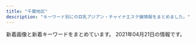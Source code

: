 ```yaml
---
title: "千葉地区"
description: "キーワード別にの巨乳アジアン・チャイナエステ嬢情報をまとめました。"
---
```


新着画像と新着キーワードをまとめています。
2021年04月21日の情報です。

<DmmAffiliateIns />
<KeywordTable
  shops={
    [
    {
        "keywords": {},
        "name": "\u3064\u307c\u307f",
        "img_links": [
            "http://pinnklibon.xyz/uploads/210422/1-210422111351409.jpg",
            "http://pinnklibon.xyz/templets/default/picture/concept.jpg",
            "http://pinnklibon.xyz/uploads/210422/1-210422111523393.jpg",
            "http://pinnklibon.xyz/templets/default/picture/staff_t.png",
            "http://pinnklibon.xyz/templets/default/picture/sys1.png",
            "http://pinnklibon.xyz/templets/default/picture/rec1.png",
            "http://pinnklibon.xyz/templets/default/picture/sm.jpg",
            "http://pinnklibon.xyz/templets/default/picture/news.jpg",
            "http://pinnklibon.xyz/templets/default/picture/int2.png",
            "http://pinnklibon.xyz/uploads/210422/1-210422111400235.jpg",
            "http://pinnklibon.xyz/templets/default/picture/head1.jpg",
            "http://pinnklibon.xyz/templets/default/picture/rec2.png",
            "http://pinnklibon.xyz/templets/default/picture/int3.png",
            "http://pinnklibon.xyz/templets/default/picture/interior_t.png",
            "http://pinnklibon.xyz/templets/default/picture/line.png",
            "http://pinnklibon.xyz/uploads/210422/1-210422111515307.jpg",
            "http://pinnklibon.xyz/templets/default/picture/ta0.jpg"
        ],
        "url": "http://pinnklibon.xyz/",
        "station": "\u52dd\u7530\u53f0\u99c5\u5357\u53e3"
    },
    {
        "url": "http://pareo.ests.jp/",
        "keywords": {},
        "station": "JR\u897f\u5343\u8449\u99c5\u5357\u53e3",
        "img_links": [],
        "name": "PAREO\u30fb\u30d1\u30ec\u30aa"
    },
    {
        "keywords": {
            "85": 24,
            "C": 13,
            "86": 12
        },
        "img_links": [
            "http://www.relax-leo.com/img/material/gm4_rollout.png",
            "http://www.relax-leo.com/img/material/p3_ct2.png",
            "http://www.relax-leo.com/files/023-03.jpg",
            "http://www.relax-leo.com/i/img/operation/img_service_03.png",
            "http://www.relax-leo.com/thumbnails/009.jpg",
            "http://www.relax-leo.com/thumbnails/018.jpg",
            "http://www.relax-leo.com/img/material/gm6_rollout.png",
            "http://www.relax-leo.com/files/021-03.jpg",
            "http://www.relax-leo.com/img/material/gm1_rollout.png",
            "http://www.relax-leo.com/index4.jpg",
            "http://www.relax-leo.com/img/material/top_t3.png",
            "http://www.relax-leo.com/i/img/operation/img_service_02.png",
            "http://www.relax-leo.com/img/material/gm2_rollout.png",
            "http://www.relax-leo.com/img/material/top_t1.png",
            "http://www.relax-leo.com/files/022.jpg",
            "http://www.relax-leo.com/files/022-03.jpg",
            "http://www.relax-leo.com/files/015-03.jpg",
            "http://www.relax-leo.com/files/019.jpg",
            "http://www.relax-leo.com/files/018-02.jpg",
            "http://www.relax-leo.com/files/008.jpg",
            "http://www.relax-leo.com/files/015.jpg",
            "http://www.relax-leo.com/files/018.jpg",
            "http://www.relax-leo.com/files/022-02.jpg",
            "http://www.relax-leo.com/files/010-03.jpg",
            "http://www.relax-leo.com/img/top/img_service_04.png",
            "http://www.relax-leo.com/files/011-02.jpg",
            "http://www.relax-leo.com/files/021.jpg",
            "http://www.relax-leo.com/thumbnails/015.jpg",
            "http://www.relax-leo.com/img/material/p4_ct1.png",
            "http://www.relax-leo.com/files/008-02.jpg",
            "http://www.relax-leo.com/img/material/p7_ct1.png",
            "http://www.relax-leo.com/img/material/top_t4.png",
            "http://www.relax-leo.com/thumbnails/008.jpg",
            "http://www.relax-leo.com/img/material/backlistbtn.png",
            "http://www.relax-leo.com/files/009.jpg",
            "http://www.relax-leo.com/files/009-03.jpg",
            "http://www.relax-leo.com/i/img/operation/img_service_04.png",
            "http://www.relax-leo.com/files/021-02.jpg",
            "http://www.relax-leo.com/img/material/camp20201027.jpg",
            "http://www.relax-leo.com/thumbnails/019.jpg",
            "http://www.relax-leo.com/img/top/img_service_02.png",
            "http://www.relax-leo.com/files/018-03.jpg",
            "http://www.relax-leo.com/img/material/frameback.png",
            "http://www.relax-leo.com/img/top/img_service_03.png",
            "http://www.relax-leo.com/img/material/top_t5.png",
            "http://www.relax-leo.com/img/material/p3_ct1.png",
            "http://www.relax-leo.com/files/011-03.jpg",
            "http://www.relax-leo.com/thumbnails/010.jpg",
            "http://www.relax-leo.com/i/img/operation/img_service_01.png",
            "http://www.relax-leo.com/img/top/img_service_01.png",
            "http://www.relax-leo.com/thumbnails/011.jpg",
            "http://www.relax-leo.com/files/015-02.jpg",
            "http://www.relax-leo.com/img/material/p2_ct1.png",
            "http://www.relax-leo.com/img/material/att.png",
            "http://www.relax-leo.com/thumbnails/023.jpg",
            "http://www.relax-leo.com/img/material/p5_ct1.png",
            "http://www.relax-leo.com/img/material/top_t2.png",
            "http://www.relax-leo.com/files/010.jpg",
            "http://www.relax-leo.com/thumbnails/022.jpg",
            "http://www.relax-leo.com/img/material/top_pickback.png",
            "http://www.relax-leo.com/img/material/gm3_rollout.png",
            "http://www.relax-leo.com/thumbnails/021.jpg",
            "http://www.relax-leo.com/img/material/gm5_rollout.png",
            "http://www.relax-leo.com/img/material/frames.png",
            "http://www.relax-leo.com/files/023-02.jpg",
            "http://www.relax-leo.com/files/009-02.jpg",
            "http://www.relax-leo.com/files/023.jpg",
            "http://www.relax-leo.com/files/019-03.jpg",
            "http://www.relax-leo.com/files/008-03.jpg",
            "http://www.relax-leo.com/files/010-02.jpg",
            "http://www.relax-leo.com/files/011.jpg",
            "http://www.relax-leo.com/files/019-02.jpg",
            "http://www.relax-leo.com/img/material/age.png"
        ],
        "name": "Leo",
        "url": "http://www.relax-leo.com/",
        "station": "\u52dd\u7530\u53f0\u99c5\u5357\u53e3"
    },
    {
        "url": "http://otona-room.work/",
        "keywords": {},
        "name": "\u6843\u6e90\u90f7",
        "station": "\u6804\u753a\u99c51\u756a\u53e3",
        "img_links": [
            "http://otona-room.work/staff_5562_1531961868171342.jpeg",
            "http://otona-room.work/staff_5562_1531961868171342.jpg",
            "http://otona-room.work/1.jpg",
            "http://otona-room.work/staff_7611_1551333114399883.jpeg",
            "http://otona-room.work/head_2_3705_1542686088990068.jpg",
            "http://otona-room.work/movie.png",
            "http://otona-room.work/b2.jpg",
            "http://otona-room.work/staff_7611_1551333114399883.jpg",
            "http://otona-room.work/furo.jpg",
            "http://otona-room.work/b3.jpg",
            "http://otona-room.work/5.jpg",
            "http://otona-room.work/0.jpg",
            "http://otona-room.work/head_1_3705_1534384950723871.jpg",
            "http://otona-room.work/4.jpg",
            "http://otona-room.work/staff_5630_1549447096342302.jpg",
            "http://otona-room.work/3.jpg",
            "http://otona-room.work/2.jpg",
            "http://otona-room.work/g2.jpg"
        ]
    },
    {
        "name": "\u30c0\u30a4\u30e4\u30e2\u30f3\u30c9",
        "url": "http://n-rlx.com/",
        "station": "JR\u6d25\u7530\u6cbc\u99c5\u5317\u53e3",
        "keywords": {},
        "img_links": [
            "http://n-rlx.com/images/index_16.jpg",
            "http://n-rlx.com/images/staff_11.jpg",
            "http://n-rlx.com/girl/012.jpg",
            "http://n-rlx.com/images/index_07.jpg",
            "http://n-rlx.com/girl/012a.jpg",
            "http://n-rlx.com/girl/011.jpg",
            "http://n-rlx.com/images/index_02.jpg",
            "http://n-rlx.com/images/index_23.jpg",
            "http://n-rlx.com/images/index_03.jpg",
            "http://n-rlx.com/images/index_05.jpg",
            "http://n-rlx.com/images/index_11.jpg",
            "http://n-rlx.com/images/rec_11.jpg",
            "http://n-rlx.com/images/qr20190828190925748.png",
            "http://n-rlx.com/girl/010.jpg",
            "http://n-rlx.com/images/index_06.jpg",
            "http://n-rlx.com/images/rec.jpg",
            "http://n-rlx.com/images/index_22.jpg",
            "http://n-rlx.com/images/index_01.jpg",
            "http://n-rlx.com/images/info.jpg",
            "http://n-rlx.com/images/info_11.jpg",
            "http://n-rlx.com/images/index_04.jpg",
            "http://n-rlx.com/girl/00.jpg",
            "http://n-rlx.com/images/03.jpg"
        ]
    },
    {
        "img_links": [
            "http://www.t-bell.work/img/miho1.jpg",
            "http://www.t-bell.work/img/riri1.jpg",
            "http://www.t-bell.work/images/11.jpg",
            "http://www.t-bell.work/images/news.jpg",
            "http://www.t-bell.work/images/6.jpg",
            "http://www.t-bell.work/images/sys1.png",
            "http://www.t-bell.work/images/5.jpg",
            "http://www.t-bell.work/img/kumi2.jpg",
            "http://www.t-bell.work/images/staff_t.jpg",
            "http://www.t-bell.work/img/mayu1.jpg",
            "http://www.t-bell.work/images/4.jpg",
            "http://www.t-bell.work/images/si.png",
            "http://www.t-bell.work/images/line.png",
            "http://www.t-bell.work/images/2.jpg",
            "http://www.t-bell.work/images/10.jpg",
            "http://www.t-bell.work/images/3.jpg",
            "http://www.t-bell.work/img/kumi1.jpg",
            "http://www.t-bell.work/img/sakura1.jpg",
            "http://www.t-bell.work/images/9.jpg",
            "http://www.t-bell.work/img/ayumi1.jpg",
            "http://www.t-bell.work/images/interior_t.jpg",
            "http://www.t-bell.work/images/12.jpg",
            "http://www.t-bell.work/images/sys2.png",
            "http://www.t-bell.work/img/kumi3.jpg",
            "http://www.t-bell.work/images/8.jpg",
            "http://www.t-bell.work/images/info.jpg",
            "http://www.t-bell.work/img/mayu2.jpg",
            "http://www.t-bell.work/img/momo1.jpg",
            "http://www.t-bell.work/img/riri2.jpg",
            "http://www.t-bell.work/img/yuki1.jpg",
            "http://www.t-bell.work/img/ayumi2.jpg",
            "http://www.t-bell.work/images/head.jpg",
            "http://www.t-bell.work/images/1.jpg",
            "http://www.t-bell.work/img/megumi1.jpg",
            "http://www.t-bell.work/images/interior.png",
            "http://www.t-bell.work/images/interior1.png",
            "http://www.t-bell.work/images/7.jpg"
        ],
        "station": "\u4eac\u6210\u7dda\u5343\u8449\u4e2d\u592e\u99c5\u6771\u53e3",
        "url": "http://www.t-bell.work/",
        "keywords": {},
        "name": "\u685c\u6843"
    },
    {
        "url": "http://kurumioui.tokyo/",
        "img_links": [
            "http://kurumioui.tokyo/uploads/210305/1-21030516324K24.jpg",
            "http://kurumioui.tokyo/uploads/210123/1-210123135621344.jpg",
            "http://kurumioui.tokyo/uploads/210309/1-21030910121cC.jpg",
            "http://kurumioui.tokyo/uploads/201001/1-20100110450K46.jpg",
            "http://kurumioui.tokyo/static/picture/nav04.png",
            "http://kurumioui.tokyo/static/picture/nav02.png",
            "http://kurumioui.tokyo/static/picture/nav03.png",
            "http://kurumioui.tokyo/static/picture/m-top04.png",
            "http://kurumioui.tokyo/uploads/201005/1-2010051JIB49.jpg",
            "http://kurumioui.tokyo/uploads/201001/1-201001104541N6.jpg",
            "http://kurumioui.tokyo/uploads/201001/1-201001104A12O.jpg",
            "http://kurumioui.tokyo/uploads/201202/1-201202151356327.jpg",
            "http://kurumioui.tokyo/static/picture/sp-qizu.png",
            "http://kurumioui.tokyo/static/picture/sp-tel.png",
            "http://kurumioui.tokyo/static/picture/nav05.png",
            "http://kurumioui.tokyo/static/picture/nav06.png",
            "http://kurumioui.tokyo/static/picture/m-head03.png",
            "http://kurumioui.tokyo/uploads/210104/1-210104102930511.jpg",
            "http://kurumioui.tokyo/uploads/210405/1-210405131914Q5.jpg",
            "http://kurumioui.tokyo/static/picture/m-top02.png",
            "http://kurumioui.tokyo/static/picture/nav01.png",
            "http://kurumioui.tokyo/static/picture/m-top03.png",
            "http://kurumioui.tokyo/uploads/210115/1-210115145112T9.jpg"
        ],
        "station": "JR\u5e55\u5f35\u672c\u90f7\u99c5\u6771\u53e3",
        "name": "\u7652\u3057\u7f8e\u4eba",
        "keywords": {
            "87": 1,
            "C": 5,
            "88": 2,
            "86": 2,
            "84": 1,
            "D": 6,
            "85": 5
        }
    },
    {
        "name": "\u7f8e\u3057\u3044\u30ec\u30c7\u30a3\u30fc",
        "keywords": {},
        "url": "http://aroma-massage.tokyo/",
        "img_links": [
            "http://aroma-massage.tokyo/css/m-right.jpg",
            "http://aroma-massage.tokyo/css/top-left01.jpg",
            "http://aroma-massage.tokyo/css/staff/staff09.png",
            "http://aroma-massage.tokyo/css/m-yejiao.jpg",
            "http://aroma-massage.tokyo/images/call.png",
            "http://aroma-massage.tokyo/css/m-head.jpg",
            "http://aroma-massage.tokyo/css/m-top-right01.jpg",
            "http://aroma-massage.tokyo/css/m-top-right03.jpg",
            "http://aroma-massage.tokyo/css/staff/staff07.png",
            "http://aroma-massage.tokyo/css/staff/staff08.png",
            "http://aroma-massage.tokyo/css/staff/staff05.png",
            "http://aroma-massage.tokyo/css/staff/staff12.png",
            "http://aroma-massage.tokyo/css/m-left.jpg",
            "http://aroma-massage.tokyo/css/staff/staff03.png",
            "http://aroma-massage.tokyo/css/m-top-right02.jpg",
            "http://aroma-massage.tokyo/css/m-top-right04.jpg",
            "http://aroma-massage.tokyo/css/m-top02.jpg",
            "http://aroma-massage.tokyo/css/staff/staff01.png",
            "http://aroma-massage.tokyo/css/staff/staff06.png"
        ],
        "station": "JR\u7a32\u6bdb\u99c5\u6771\u53e3"
    },
    {
        "station": "\u516b\u5343\u4ee3\u53f0\u99c5\u6771\u53e3",
        "name": "\u30e4\u30fc\u30db\u30fc",
        "img_links": [
            "http://aroma-esthe.blue/img/t2.jpg",
            "http://aroma-esthe.blue/img/sm.jpg",
            "http://aroma-esthe.blue/img/t1.jpg",
            "http://aroma-esthe.blue/img/st2.jpg",
            "http://aroma-esthe.blue/img/stt1.jpg",
            "http://aroma-esthe.blue/img/st1.jpg",
            "http://aroma-esthe.blue/img/top.jpg",
            "http://aroma-esthe.blue/img/t4.jpg",
            "http://aroma-esthe.blue/img/st3.jpg",
            "http://aroma-esthe.blue/img/noo.png",
            "http://aroma-esthe.blue/img/t3.jpg",
            "http://aroma-esthe.blue/img/st5.jpg",
            "http://aroma-esthe.blue/img/st51.jpg",
            "http://aroma-esthe.blue/img/t6.jpg",
            "http://aroma-esthe.blue/img/stt3.jpg",
            "http://aroma-esthe.blue/img/no.png",
            "http://aroma-esthe.blue/img/f1.jpg",
            "http://aroma-esthe.blue/img/st6.jpg",
            "http://aroma-esthe.blue/img/st4.jpg",
            "http://aroma-esthe.blue/img/t5.jpg"
        ],
        "url": "http://aroma-esthe.blue",
        "keywords": {
            "E": 1,
            "86": 5,
            "88": 1,
            "D": 5
        }
    },
    {
        "url": "https://y-bijin.aoaoeo.com/",
        "img_links": [],
        "name": "\u865c\u7f8e\u4eba\uff5e\u3068\u308a\u3053\u3073\u3058\u3093\uff5e",
        "station": "\u516b\u5343\u4ee3\u53f0\u99c5\u897f\u53e3",
        "keywords": {}
    },
    {
        "name": "\u30b5\u30d5\u30a1\u30a4\u30a2",
        "url": "http://chiba-sapphire.net/",
        "keywords": {},
        "station": "\u5343\u8449\u4e2d\u592e\u99c5\u897f\u53e3",
        "img_links": [
            "http://chiba-sapphire.net/images/copyright.png",
            "http://chiba-sapphire.net/images/index-enter.png",
            "http://chiba-sapphire.net/images/cam.png",
            "http://chiba-sapphire.net/images/bar-staff.png",
            "http://chiba-sapphire.net/images/c-staff.png",
            "http://chiba-sapphire.net/images/b-taisaku.png",
            "http://chiba-sapphire.net/staff/s-risa.jpg",
            "http://chiba-sapphire.net/staff/s-eri.jpg",
            "http://chiba-sapphire.net/images/side-twitter.png",
            "http://chiba-sapphire.net/images/b-qr.png",
            "http://chiba-sapphire.net/staff/s-miyu.jpg",
            "http://chiba-sapphire.net/staff/s-aya.jpg",
            "http://chiba-sapphire.net/images/c-interior.png",
            "http://chiba-sapphire.net/images/c-top.png",
            "http://chiba-sapphire.net/staff/s-yuki.jpg",
            "http://chiba-sapphire.net/images/bar-interior.png",
            "http://chiba-sapphire.net/images/kazari.png",
            "http://chiba-sapphire.net/images/side-info.png"
        ]
    },
    {
        "url": "https://sweet-honey.iest.info/",
        "name": "\u30b9\u30a4\u30fc\u30c8\u30cf\u30cb\u30fc",
        "keywords": {
            "85": 4,
            "D": 8,
            "83": 4
        },
        "img_links": [
            "https://sweet-honey.iest.info/images/room4.jpg",
            "https://sweet-honey.iest.info/photos/sites/55/2021/04/202104150621320.jpg",
            "https://sweet-honey.iest.info/photos/sites/55/2021/04/2021041506061576.jpg",
            "https://sweet-honey.iest.info/images/room1.jpg",
            "https://sweet-honey.iest.info/images/pagetop.png",
            "https://sweet-honey.iest.info/images/room5.jpg",
            "https://sweet-honey.iest.info/images/top.png",
            "https://sweet-honey.iest.info/images/spmainimg.jpg",
            "https://sweet-honey.iest.info/images/room6.jpg",
            "https://sweet-honey.iest.info/images/room3.jpg",
            "https://sweet-honey.iest.info/images/room2.jpg",
            "https://sweet-honey.iest.info/images/top_sp.png",
            "https://sweet-honey.iest.info/images/mainimg.jpg"
        ],
        "station": "\u5343\u8449\u4e2d\u592e\u99c5\u897f\u53e3"
    },
    {
        "station": "\u7fd2\u5fd7\u91ce\u99c5",
        "keywords": {
            "87": 1,
            "F": 1
        },
        "name": "\u7f8e\u512a",
        "img_links": [
            "http://www.miyu-est.com/images/mobile.png",
            "http://www.miyu-est.com/images/3.jpg",
            "http://www.miyu-est.com/images/r-2.jpg",
            "http://www.miyu-est.com/images/staff/harumi.jpg",
            "http://www.miyu-est.com/images/staff/miho.jpg",
            "http://www.miyu-est.com/images/staff/sora.jpg",
            "http://www.miyu-est.com/images/staff/jinmi.jpg",
            "http://www.miyu-est.com/images/s-3/3-4.jpg",
            "http://www.miyu-est.com/images/r-1.jpg",
            "http://www.miyu-est.com/images/newtit.jpg",
            "http://www.miyu-est.com/images/r-5.jpg",
            "http://www.miyu-est.com/images/titestaff.png",
            "http://www.miyu-est.com/images/top.jpg",
            "http://www.miyu-est.com/images/staff/s2.jpg",
            "http://www.miyu-est.com/images/staff/nana.jpg",
            "http://www.miyu-est.com/images/r-6.jpg",
            "http://www.miyu-est.com/images/staff/naomi.jpg",
            "http://www.miyu-est.com/images/s-2/2-4.jpg",
            "http://www.miyu-est.com/images/r-4.jpg",
            "http://www.miyu-est.com/images/9.jpg",
            "http://www.miyu-est.com/images/10.jpg",
            "http://www.miyu-est.com/images/r-3.jpg"
        ],
        "url": "http://www.miyu-est.com/"
    },
    {
        "name": "\u6c34\u4ed9",
        "url": "http://www.suisen.masg.info/",
        "keywords": {
            "88": 1,
            "E": 1,
            "C": 3,
            "85": 3,
            "86": 5,
            "D": 8,
            "87": 4
        },
        "station": "JR\u6771\u91d1\u99c5\u6771\u53e3",
        "img_links": [
            "http://www.suisen.masg.info/images/r4.jpg",
            "http://www.suisen.masg.info/images/r2.jpg",
            "http://www.suisen.masg.info/images/pick.png",
            "http://www.suisen.masg.info/files/002-03.jpg",
            "http://www.suisen.masg.info/files/010-03.jpg",
            "http://www.suisen.masg.info/files/010-02.jpg",
            "http://www.suisen.masg.info/files/011-03.jpg",
            "http://www.suisen.masg.info/images/s_staff.png",
            "http://www.suisen.masg.info/files/006-02.jpg",
            "http://www.suisen.masg.info/files/003-03.jpg",
            "http://www.suisen.masg.info/files/003-02.jpg",
            "http://www.suisen.masg.info/files/014-02.jpg",
            "http://www.suisen.masg.info/files/012-03.jpg",
            "http://www.suisen.masg.info/files/008-03.jpg",
            "http://www.suisen.masg.info/images/r1.jpg",
            "http://www.suisen.masg.info/images/news.png",
            "http://www.suisen.masg.info/files/013.jpg",
            "http://www.suisen.masg.info/images/r5.jpg",
            "http://www.suisen.masg.info/files/012-02.jpg",
            "http://www.suisen.masg.info/files/011.jpg",
            "http://www.suisen.masg.info/files/007-02.jpg",
            "http://www.suisen.masg.info/files/009-02.jpg",
            "http://www.suisen.masg.info/files/004-02.jpg",
            "http://www.suisen.masg.info/files/013-02.jpg",
            "http://www.suisen.masg.info/images/shop/shop01.jpg",
            "http://www.suisen.masg.info/images/bj2.jpg",
            "http://www.suisen.masg.info/files/009-03.jpg",
            "http://www.suisen.masg.info/files/009.jpg",
            "http://www.suisen.masg.info/files/008.jpg",
            "http://www.suisen.masg.info/files/007.jpg",
            "http://www.suisen.masg.info/files/013-03.jpg",
            "http://www.suisen.masg.info/files/006.jpg",
            "http://www.suisen.masg.info/files/006-03.jpg",
            "http://www.suisen.masg.info/images/top.png",
            "http://www.suisen.masg.info/images/shop/shop04.jpg",
            "http://www.suisen.masg.info/images/face.png",
            "http://www.suisen.masg.info/files/007-03.jpg",
            "http://www.suisen.masg.info/files/002.jpg",
            "http://www.suisen.masg.info/files/002-02.jpg",
            "http://www.suisen.masg.info/images/end.png",
            "http://www.suisen.masg.info/files/005-03.jpg",
            "http://www.suisen.masg.info/files/012.jpg",
            "http://www.suisen.masg.info/files/004.jpg",
            "http://www.suisen.masg.info/files/010.jpg",
            "http://www.suisen.masg.info/images/s_link.png",
            "http://www.suisen.masg.info/files/005-02.jpg",
            "http://www.suisen.masg.info/images/shop/shop03.jpg",
            "http://www.suisen.masg.info/images/shop/shop02.jpg",
            "http://www.suisen.masg.info/files/014-03.jpg",
            "http://www.suisen.masg.info/files/005.jpg",
            "http://www.suisen.masg.info/files/003.jpg",
            "http://www.suisen.masg.info/files/004-03.jpg",
            "http://www.suisen.masg.info/files/011-02.jpg",
            "http://www.suisen.masg.info/files/008-02.jpg",
            "http://www.suisen.masg.info/files/014.jpg"
        ]
    },
    {
        "img_links": [
            "http://massage-est.net/images/nav-002.png",
            "http://massage-est.net/images/nav-003.png",
            "http://massage-est.net/images/cg02.jpg",
            "http://massage-est.net/images/nav-006.png",
            "http://massage-est.net/images/nav-004.png",
            "http://massage-est.net/images/tel.png",
            "http://massage-est.net/images/cg05.jpg",
            "http://massage-est.net/images/nav-001.png",
            "http://massage-est.net/images/no.png",
            "http://massage-est.net/images/nav-005.png"
        ],
        "name": "\u8309\u8389\u82b1",
        "keywords": {
            "86": 2,
            "D": 2
        },
        "station": "JR\u516b\u5e61\u5bbf\u99c5\u897f\u53e3",
        "url": "http://massage-est.net/"
    },
    {
        "station": "\u516b\u5343\u4ee3\u53f0\u99c5\u6771\u53e3",
        "img_links": [
            "http://www.fairy.esjoho.com/files/013.jpg",
            "http://www.fairy.esjoho.com/files/009-03.jpg",
            "http://www.fairy.esjoho.com/files/006.jpg",
            "http://www.fairy.esjoho.com/files/001-03.jpg",
            "http://www.fairy.esjoho.com/files/013-02.jpg",
            "http://www.fairy.esjoho.com/images/icon_top.png",
            "http://www.fairy.esjoho.com/files/021-03.jpg",
            "http://www.fairy.esjoho.com/images/icon_info.png",
            "http://www.fairy.esjoho.com/common/images/photo02.jpg",
            "http://www.fairy.esjoho.com/files/006-02.jpg",
            "http://www.fairy.esjoho.com/files/001.jpg",
            "http://www.fairy.esjoho.com/common/images/photo01.jpg",
            "http://www.fairy.esjoho.com/files/021.jpg",
            "http://www.fairy.esjoho.com/images/icon_tel.png",
            "http://www.fairy.esjoho.com/files/009.jpg",
            "http://www.fairy.esjoho.com/files/011.jpg",
            "http://www.fairy.esjoho.com/files/001-02.jpg",
            "http://www.fairy.esjoho.com/common/images/photo03.jpg",
            "http://www.fairy.esjoho.com/images/mainImg_sub.jpg",
            "http://www.fairy.esjoho.com/files/013-03.jpg",
            "http://www.fairy.esjoho.com/files/011-02.jpg",
            "http://www.fairy.esjoho.com/files/021-02.jpg",
            "http://www.fairy.esjoho.com/images/btn2.png",
            "http://www.fairy.esjoho.com/files/011-03.jpg",
            "http://www.fairy.esjoho.com/files/006-03.jpg",
            "http://www.fairy.esjoho.com/images/icon_staff.png",
            "http://www.fairy.esjoho.com/images/korona.jpg",
            "http://www.fairy.esjoho.com/files/009-02.jpg"
        ],
        "keywords": {
            "C": 4,
            "86": 12,
            "87": 8,
            "85": 4,
            "D": 20
        },
        "name": "Honey Baby \uff5e\u30cf\u30cb\u30fc\u30d9\u30d3\u30fc\uff5e",
        "url": "http://www.fairy.esjoho.com/"
    },
    {
        "url": "http://iyasi-time.com/",
        "keywords": {},
        "station": "JR\u4e94\u4e95\u99c5\u897f\u53e3",
        "name": "\u5eb7\u697d\u5712-KOURAKUEN-",
        "img_links": [
            "http://iyasi-time.com/images/top/top_05.jpg",
            "http://iyasi-time.com/images/top/top_02.jpg",
            "http://iyasi-time.com/images/staff_image/staf_03a.jpg",
            "http://iyasi-time.com/images/top/top_06.jpg",
            "http://iyasi-time.com/images/top/top_04.jpg",
            "http://iyasi-time.com/images/top/top_08.png",
            "http://iyasi-time.com/images/top/top_01.jpg",
            "http://iyasi-time.com/images/home/top.jpg",
            "http://iyasi-time.com/images/top/top_03.jpg",
            "http://iyasi-time.com/images/page_top.png"
        ]
    },
    {
        "url": "http://tsukinokoi.tyo.ac/",
        "station": "\u4eac\u6210\u81fc\u4e95\u99c5\u5317\u53e3",
        "name": "\u6708\u306e\u604b",
        "img_links": [
            "http://tsukinokoi.tyo.ac/images/s_news.png",
            "http://tsukinokoi.a1.tyo.ac/upload/sites/10/2016/12/staff2.jpg",
            "http://tsukinokoi.tyo.ac/images/info1.png",
            "http://tsukinokoi.tyo.ac/images/top.png",
            "http://tsukinokoi.tyo.ac/images/s_pick.png",
            "http://tsukinokoi.a1.tyo.ac/upload/sites/10/2016/12/staff1.jpg",
            "http://tsukinokoi.tyo.ac/images/new.png"
        ],
        "keywords": {
            "C": 5
        }
    },
    {
        "name": "\u30e9\u30e0\u30b8",
        "station": "JR\u56db\u8857\u9053\u99c5\u5317\u53e3",
        "url": "http://lambsey.ies.bz/",
        "img_links": [
            "http://lambsey.ies.bz/images/info.jpg",
            "http://lambsey.ies.bz/photos/sites/68/2021/04/2021041215454319.jpg",
            "http://lambsey.ies.bz/images/top.jpg",
            "http://lambsey.ies.bz/photos/sites/68/2021/03/2021032410243538.jpg",
            "http://lambsey.ies.bz/images/zi_staff.png",
            "http://lambsey.ies.bz/photos/sites/68/2021/04/2021040407573857.jpg",
            "http://lambsey.ies.bz/photos/sites/68/2021/04/2021040407573749.jpg",
            "http://lambsey.ies.bz/photos/sites/68/2020/07/2020071309484619.jpg",
            "http://lambsey.ies.bz/images/s_news.png",
            "http://lambsey.ies.bz/photos/sites/68/2020/07/2020071309484790.jpg",
            "http://lambsey.ies.bz/images/staff_bj4.png",
            "http://lambsey.ies.bz/images/line1.png",
            "http://lambsey.ies.bz/photos/sites/68/2021/04/2021040407573590.jpg"
        ],
        "keywords": {
            "85": 3,
            "D": 18,
            "C": 7,
            "86": 12,
            "83": 3
        }
    },
    {
        "url": "http://happiness.jpn.vin/",
        "station": "\u516b\u5343\u4ee3\u53f0\u99c5\u897f\u53e3",
        "name": "Happiness",
        "keywords": {
            "85": 6,
            "87": 12,
            "86": 12,
            "C": 12,
            "D": 30
        },
        "img_links": [
            "http://happiness.jpn.vin/images/end.png",
            "http://happiness.jpn.vin/images/sp_end.jpg",
            "http://happiness.jpn.vin/photos/sites/52/2020/06/2020061106025814.jpg",
            "http://happiness.jpn.vin/images/room6.jpg",
            "http://happiness.jpn.vin/photos/sites/52/2020/06/2020061106010711.jpg",
            "http://happiness.jpn.vin/images/re.png",
            "http://happiness.jpn.vin/images/sp_top.jpg",
            "http://happiness.jpn.vin/photos/sites/52/2020/06/2020061105480355.jpg",
            "http://happiness.jpn.vin/images/room5.jpg",
            "http://happiness.jpn.vin/images/top.png",
            "http://happiness.jpn.vin/images/card.png",
            "http://happiness.jpn.vin/images/room8.jpg",
            "http://happiness.jpn.vin/images/sp_nav01.png",
            "http://happiness.jpn.vin/photos/sites/52/2020/10/2020100102525072.jpg",
            "http://happiness.jpn.vin/images/img_service02.jpg",
            "http://happiness.jpn.vin/images/sp_tit_staff.png",
            "http://happiness.jpn.vin/images/link_nav01.jpg",
            "http://happiness.jpn.vin/images/room7.jpg",
            "http://happiness.jpn.vin/images/link_nav05.jpg",
            "http://happiness.jpn.vin/images/sp_tit_news.png",
            "http://happiness.jpn.vin/images/link_nav06.jpg",
            "http://happiness.jpn.vin/images/sp_nav03.png",
            "http://happiness.jpn.vin/images/link_nav02.jpg",
            "http://happiness.jpn.vin/images/sp_nav02.png",
            "http://happiness.jpn.vin/photos/sites/52/2020/06/2020061307230771.jpg",
            "http://happiness.jpn.vin/images/img_service01.jpg",
            "http://happiness.jpn.vin/images/link_nav04.jpg",
            "http://happiness.jpn.vin/images/link_nav03.jpg",
            "http://happiness.jpn.vin/images/img_service03.jpg"
        ]
    },
    {
        "station": "JR\u7a32\u6bdb\u99c5\u6771\u53e3",
        "img_links": [
            "http://www.aya-esthe.xyz/files/054.jpg",
            "http://www.aya-esthe.xyz/images/interior_t.jpg",
            "http://www.aya-esthe.xyz/images/mobile.jpg",
            "http://www.aya-esthe.xyz/files/054-02.jpg",
            "http://www.aya-esthe.xyz/images/link_t.jpg",
            "http://www.aya-esthe.xyz/files/005.jpg",
            "http://www.aya-esthe.xyz/files/003.jpg",
            "http://www.aya-esthe.xyz/files/045.jpg",
            "http://www.aya-esthe.xyz/files/046-02.jpg",
            "http://www.aya-esthe.xyz/files/046.jpg",
            "http://www.aya-esthe.xyz/files/046-03.jpg",
            "http://www.aya-esthe.xyz/files/045-02.jpg",
            "http://www.aya-esthe.xyz/images/staff_t.jpg",
            "http://www.aya-esthe.xyz/files/006-02.jpg",
            "http://www.aya-esthe.xyz/images/tel.jpg",
            "http://www.aya-esthe.xyz/images/news.jpg",
            "http://www.aya-esthe.xyz/files/003-03.jpg",
            "http://www.aya-esthe.xyz/files/005-02.jpg",
            "http://www.aya-esthe.xyz/files/027.jpg",
            "http://www.aya-esthe.xyz/files/006.jpg",
            "http://www.aya-esthe.xyz/images/sys1.jpg",
            "http://www.aya-esthe.xyz/files/005-03.jpg",
            "http://www.aya-esthe.xyz/files/045-03.jpg",
            "http://www.aya-esthe.xyz/files/003-02.jpg",
            "http://www.aya-esthe.xyz/images/head.jpg",
            "http://www.aya-esthe.xyz/files/006-03.jpg",
            "http://www.aya-esthe.xyz/images/int2.jpg",
            "http://www.aya-esthe.xyz/files/054-03.jpg",
            "http://www.aya-esthe.xyz/files/051-02.jpg",
            "http://www.aya-esthe.xyz/files/027-03.jpg",
            "http://www.aya-esthe.xyz/files/051.jpg",
            "http://www.aya-esthe.xyz/files/051-03.jpg",
            "http://www.aya-esthe.xyz/files/027-02.jpg"
        ],
        "name": "\u5f69 \u3042\u3084",
        "keywords": {
            "93": 2,
            "87": 3,
            "C": 1,
            "86": 2,
            "85": 1,
            "E": 1,
            "D": 5
        },
        "url": "http://www.aya-esthe.xyz/"
    },
    {
        "keywords": {},
        "img_links": [
            "http://ai.es-relax.info/images/info (3).jpg",
            "http://ai.es-relax.info/gals/ayumi1.jpg",
            "http://ai.es-relax.info/gals/aya1.jpg",
            "http://ai.es-relax.info/gals/yui2.jpg",
            "http://ai.es-relax.info/gals/natumi2.jpg",
            "http://ai.es-relax.info/images/info (4).jpg",
            "http://ai.es-relax.info/gals/mimi1.jpg",
            "http://ai.es-relax.info/gals/ayumi2.jpg",
            "http://ai.es-relax.info/gals/mimi2.jpg",
            "http://ai.es-relax.info/gals/yui1.jpg",
            "http://ai.es-relax.info/gals/remi2.jpg",
            "http://ai.es-relax.info/gals/natumi1.jpg",
            "http://ai.es-relax.info/gals/aya2.jpg",
            "http://ai.es-relax.info/gals/remi1.jpg",
            "http://ai.es-relax.info/images/kp.jpg",
            "http://ai.es-relax.info/images/info (2).jpg",
            "http://ai.es-relax.info/images/qr.jpg",
            "http://ai.es-relax.info/images/info (1).jpg",
            "http://ai.es-relax.info/images/kp2.jpg"
        ],
        "name": "\u611b",
        "station": "\u52dd\u7530\u53f0\u99c5\u5357\u53e3",
        "url": "http://ai.es-relax.info/"
    },
    {
        "station": "\u516b\u5343\u4ee3\u53f0\u99c5\u897f\u53e3",
        "url": "http://www.akizu.esjoho.com/",
        "img_links": [
            "http://www.akizu.esjoho.com/files/003.jpg",
            "http://www.akizu.esjoho.com/images/coverGirlParts.png",
            "http://www.akizu.esjoho.com/files/007-02.jpg",
            "http://www.akizu.esjoho.com/files/003-02.jpg",
            "http://www.akizu.esjoho.com/files/011-02.jpg",
            "http://www.akizu.esjoho.com/files/011-03.jpg",
            "http://www.akizu.esjoho.com/images/backlistbtn.png",
            "http://www.akizu.esjoho.com/files/012-02.jpg",
            "http://www.akizu.esjoho.com/files/007.jpg",
            "http://www.akizu.esjoho.com/files/011.jpg",
            "http://www.akizu.esjoho.com/files/007-03.jpg",
            "http://www.akizu.esjoho.com/images/mobile.jpg",
            "http://www.akizu.esjoho.com/files/003-03.jpg",
            "http://www.akizu.esjoho.com/files/012-03.jpg",
            "http://www.akizu.esjoho.com/files/012.jpg"
        ],
        "name": "\u79cb\u6708",
        "keywords": {
            "C": 3,
            "D": 9,
            "88": 3,
            "86": 9
        }
    },
    {
        "keywords": {
            "87": 1,
            "86": 2,
            "E": 1,
            "85": 1,
            "D": 3
        },
        "url": "https://eve.iest.info/",
        "station": "\u4eac\u6210\u5343\u8449\u4e2d\u592e\u99c5\u897f\u53e3",
        "name": "\u30a4\u30d6",
        "img_links": [
            "https://eve.iest.info/images/top.jpg",
            "https://eve.iest.info/images/s_staff.jpg",
            "https://eve.iest.info/images/s_news.jpg",
            "https://eve.iest.info/photos/sites/86/2020/12/2020120704342160.jpg",
            "https://eve.iest.info/photos/sites/86/2020/12/2020121105320296.jpg",
            "https://eve.iest.info/photos/sites/86/2020/12/2020120704342315.jpg",
            "https://eve.iest.info/photos/sites/86/2021/02/2021021805312762.jpg",
            "https://eve.iest.info/photos/sites/86/2020/12/2020120704342237.jpg",
            "https://eve.iest.info/photos/sites/86/2020/12/202012070434226.jpg",
            "https://eve.iest.info/images/mobile.jpg"
        ]
    },
    {
        "name": "\u7652\u3057\u306e\u604b",
        "keywords": {},
        "url": "http://iyashinokoi.este88.com/",
        "station": "\u52dd\u7530\u53f0\u99c5\u5357\u53e3",
        "img_links": [
            "http://iyashinokoi.este88.com/img/r02.jpg",
            "http://iyashinokoi.este88.com/img/r05.jpg",
            "http://iyashinokoi.este88.com/images/acc03.jpg",
            "http://iyashinokoi.este88.com/gals/yuyu1.jpg",
            "http://iyashinokoi.este88.com/images/acc02.jpg",
            "http://iyashinokoi.este88.com/images/kp2.png",
            "http://iyashinokoi.este88.com/gals/nana1.jpg",
            "http://iyashinokoi.este88.com/gals/norika1.jpg",
            "http://iyashinokoi.este88.com/gals/cizuka1.jpg",
            "http://iyashinokoi.este88.com/images/acc04.jpg",
            "http://iyashinokoi.este88.com/images/kp1.png",
            "http://iyashinokoi.este88.com/img/r01.jpg",
            "http://iyashinokoi.este88.com/gals/miki1.jpg",
            "http://iyashinokoi.este88.com/images/acc01.jpg",
            "http://iyashinokoi.este88.com/img/r03.jpg",
            "http://iyashinokoi.este88.com/images/kp3.png",
            "http://iyashinokoi.este88.com/images/info.png",
            "http://iyashinokoi.este88.com/gals/risa1.jpg",
            "http://iyashinokoi.este88.com/images/qr.jpg",
            "http://iyashinokoi.este88.com/img/r04.jpg"
        ]
    },
    {
        "keywords": {
            "85": 6,
            "88": 2,
            "86": 2,
            "84": 4,
            "C": 3,
            "D": 11
        },
        "url": "http://yureloyuli.xyz/",
        "name": "\u7f8e\u9b54\u5973",
        "station": "\u9ad8\u6839\u6728\u6238\u99c5\u5317\u53e3",
        "img_links": [
            "http://yureloyuli.xyz/static/picture/info_text.jpg",
            "http://yureloyuli.xyz/uploads/210308/1-21030Q02F2R6.jpg",
            "http://yureloyuli.xyz/static/picture/info1.jpg",
            "http://yureloyuli.xyz/uploads/200317/1-20031F92052106.jpg",
            "http://yureloyuli.xyz/uploads/200912/1-200912104044951.jpg",
            "http://yureloyuli.xyz/uploads/201113/1-201113153614922.jpg",
            "http://yureloyuli.xyz/static/picture/girls-bar.png",
            "http://yureloyuli.xyz/static/picture/bar-inte.png",
            "http://yureloyuli.xyz/uploads/210102/1-210102131F3W2.jpg",
            "http://yureloyuli.xyz/static/picture/bar-news.png",
            "http://yureloyuli.xyz/uploads/200324/1-20032409411K31.jpg",
            "http://yureloyuli.xyz/uploads/210218/1-21021Q55420226.jpg",
            "http://yureloyuli.xyz/uploads/200228/1-20022P91635N0.jpg",
            "http://yureloyuli.xyz/uploads/200706/1-200F6092015B8.jpg",
            "http://yureloyuli.xyz/uploads/210204/1-210204142K0J1.jpg",
            "http://yureloyuli.xyz/static/picture/info2.jpg",
            "http://yureloyuli.xyz/static/picture/bar-girls.png",
            "http://yureloyuli.xyz/static/picture/bar-infomation.png",
            "http://yureloyuli.xyz/uploads/200722/1-200H215404S47.jpg",
            "http://yureloyuli.xyz/uploads/200326/1-200326091KT30.jpg",
            "http://yureloyuli.xyz/uploads/210407/1-21040G52611M3.jpg",
            "http://yureloyuli.xyz/uploads/200206/1-20020616251Q12.jpg",
            "http://yureloyuli.xyz/uploads/200218/1-20021Q20511212.jpg"
        ]
    },
    {
        "url": "http://www.rakuraku-inage.info/",
        "name": "\u3089\u304f\u3089\u304f",
        "img_links": [
            "http://www.rakuraku-inage.info/images/icon_staff.png",
            "http://www.rakuraku-inage.info/files/017-02.jpg",
            "http://www.rakuraku-inage.info/images/icon_tel.png",
            "http://www.rakuraku-inage.info/files/017-03.jpg",
            "http://www.rakuraku-inage.info/images/icon_top.png",
            "http://www.rakuraku-inage.info/common/images/photo02.jpg",
            "http://www.rakuraku-inage.info/images/icon_info.png",
            "http://www.rakuraku-inage.info/files/047.jpg",
            "http://www.rakuraku-inage.info/files/047-03.jpg",
            "http://www.rakuraku-inage.info/files/063-03.jpg",
            "http://www.rakuraku-inage.info/files/047-02.jpg",
            "http://www.rakuraku-inage.info/files/021-02.jpg",
            "http://www.rakuraku-inage.info/files/061-03.jpg",
            "http://www.rakuraku-inage.info/images/btn2.png",
            "http://www.rakuraku-inage.info/common/images/photo01.jpg",
            "http://www.rakuraku-inage.info/files/063-02.jpg",
            "http://www.rakuraku-inage.info/files/063.jpg",
            "http://www.rakuraku-inage.info/common/images/photo03.jpg",
            "http://www.rakuraku-inage.info/files/061-02.jpg",
            "http://www.rakuraku-inage.info/files/061.jpg",
            "http://www.rakuraku-inage.info/files/021.jpg",
            "http://www.rakuraku-inage.info/files/021-03.jpg",
            "http://www.rakuraku-inage.info/files/017.jpg",
            "http://www.rakuraku-inage.info/images/mainImg_sub.jpg"
        ],
        "station": "JR\u7a32\u6bdb\u99c5\u6771\u53e3",
        "keywords": {
            "D": 12,
            "88": 4,
            "C": 8,
            "83": 4,
            "85": 4,
            "87": 8
        }
    },
    {
        "station": "JR\u897f\u5343\u8449\u99c5\u5357\u53e3",
        "img_links": [
            "http://hani.iest.info/photos/sites/18/2019/10/2019100602133621.jpg",
            "http://hani.iest.info/photos/sites/18/2019/10/2019100602133666.jpg",
            "http://hani.iest.info/photos/sites/18/2019/10/2019101903334729.jpg",
            "http://hani.iest.info/photos/sites/18/2019/10/201910060213393.jpg",
            "http://hani.iest.info/photos/sites/18/2019/12/2019122008033573.jpg",
            "http://hani.iest.info/photos/sites/18/2020/06/2020060903502282.jpg",
            "http://hani.iest.info/photos/sites/18/2020/06/2020060903502311.jpg",
            "http://hani.iest.info/photos/sites/18/2019/10/2019100602133570.jpg",
            "http://hani.iest.info/images/acc2.jpg",
            "http://hani.iest.info/photos/sites/18/2020/02/2020022704442031.jpg",
            "http://hani.iest.info/photos/sites/18/2019/10/201910060213371.jpg",
            "http://hani.iest.info/images/s3.jpg",
            "http://hani.iest.info/images/acc3.jpg",
            "http://hani.iest.info/photos/sites/18/2019/10/2019101407222356.jpg",
            "http://hani.iest.info/photos/sites/18/2020/04/2020040603065891.jpg",
            "http://hani.iest.info/photos/sites/18/2019/10/2019101407222923.jpg",
            "http://hani.iest.info/photos/sites/18/2020/06/2020060903502382.jpg",
            "http://hani.iest.info/photos/sites/18/2019/11/2019112910073821.jpg",
            "http://hani.iest.info/photos/sites/18/2020/04/2020040603070417.jpg",
            "http://hani.iest.info/photos/sites/18/2019/12/2019120309530549.jpg",
            "http://hani.iest.info/images/s_staff.png",
            "http://hani.iest.info/images/s1.jpg",
            "http://hani.iest.info/images/room1.jpg",
            "http://hani.iest.info/images/room4.jpg",
            "http://hani.iest.info/photos/sites/18/2020/05/2020052207375063.jpg",
            "http://hani.iest.info/images/news.png",
            "http://hani.iest.info/images/room3.jpg",
            "http://hani.iest.info/photos/sites/18/2019/12/201912200803389.jpg",
            "http://hani.iest.info/images/mobile.jpg",
            "http://hani.iest.info/photos/sites/18/2019/10/2019100602133354.jpg",
            "http://hani.iest.info/images/room2.jpg",
            "http://hani.iest.info/images/s_link.png",
            "http://hani.iest.info/photos/sites/18/2019/10/2019100602133829.jpg",
            "http://hani.iest.info/photos/sites/18/2019/12/2019122008033171.jpg",
            "http://hani.iest.info/images/acc1.jpg",
            "http://hani.iest.info/photos/sites/18/2019/10/201910060213369.jpg",
            "http://hani.iest.info/photos/sites/18/2020/02/2020022704441935.jpg",
            "http://hani.iest.info/images/top.png"
        ],
        "name": "Hani\u30fb\u30cf\u30cb",
        "keywords": {
            "84": 32,
            "86": 64,
            "88": 16,
            "87": 80,
            "89": 16,
            "F": 48,
            "C": 48,
            "\u30bb\u30af\u30b7\u30fc": 16,
            "D": 96,
            "85": 32,
            "E": 48
        },
        "url": "http://hani.iest.info/"
    },
    {
        "img_links": [
            "http://rosabella.red/_src/50390306/wechatimg1084.jpg",
            "http://rosabella.red/_src/40198062/s_info.jpg",
            "http://rosabella.red/_src/54543242/wechatimg568.jpg",
            "http://rosabella.red/_src/50390318/wechatimg1084.jpg",
            "http://rosabella.red/_src/40198162/s_face.jpg",
            "http://rosabella.red/_src/53868767/wechatimg1084.jpg",
            "http://rosabella.red/_src/54543221/wechatimg568.jpg",
            "http://rosabella.red/_src/40198021/download-3.jpg",
            "http://rosabella.red/_src/40198019/download-2.jpg",
            "http://rosabella.red/_src/55499826/wechatimg1114.jpg",
            "http://rosabella.red/_src/54543228/wechatimg568.jpg",
            "http://rosabella.red/_src/53575326/3361616039248_.pic.jpg",
            "http://rosabella.red/_src/53575246/3361616039248_.pic.jpg",
            "http://rosabella.red/_src/40198017/download-1.jpg",
            "http://rosabella.red/_src/40198045/s_face.jpg",
            "http://rosabella.red/_src/40198029/s_pick.jpg",
            "http://rosabella.red/_src/40198014/sign.png",
            "http://rosabella.red/_src/50390319/wechatimg1084.jpg",
            "http://rosabella.red/_src/53575320/3361616039248_.pic.jpg",
            "http://rosabella.red/_src/40198025/download-5.jpg",
            "http://rosabella.red/_src/55497169/wechatimg1114.jpg",
            "http://rosabella.red/_src/40198220/s_info.jpg",
            "http://rosabella.red/_src/53575334/3361616039248_.pic.jpg",
            "http://rosabella.red/_src/54543244/wechatimg568.jpg",
            "http://rosabella.red/_src/53575325/3361616039248_.pic.jpg",
            "http://rosabella.red/_src/40198080/s_face.jpg",
            "http://rosabella.red/_src/40198168/wx00020615-171913%402x.png",
            "http://rosabella.red/_src/40198090/s_info.jpg",
            "http://rosabella.red/_src/40198065/wx00020615-171913%402x.png",
            "http://rosabella.red/_src/53575335/3361616039248_.pic.jpg",
            "http://rosabella.red/_src/55499820/wechatimg1114.jpg",
            "http://rosabella.red/_src/40198186/s_pick.jpg",
            "http://rosabella.red/_src/40198073/s_pick.jpg",
            "http://rosabella.red/_src/40198165/s_info.jpg",
            "http://rosabella.red/_src/54543219/wechatimg568.jpg",
            "http://rosabella.red/_src/40198598/wechatimg1114.jpg",
            "http://rosabella.red/_src/53575336/3361616039248_.pic.jpg",
            "http://rosabella.red/_src/50390320/wechatimg1084.jpg",
            "http://rosabella.red/_src/40198195/wx00020615-171913%402x.png",
            "http://rosabella.red/_src/40198601/wechatimg1114.jpg",
            "http://rosabella.red/_src/40198093/wx00020615-171913%402x.png",
            "http://rosabella.red/_src/40198023/download-4.jpg",
            "http://rosabella.red/_src/52706170/wechatimg206.jpg",
            "http://rosabella.red/_src/44488629/cam-1.jpg",
            "http://rosabella.red/_src/40198143/s_staff01.jpg",
            "http://rosabella.red/_src/54543224/wechatimg568.jpg",
            "http://rosabella.red/_src/40198214/s_pick.jpg",
            "http://rosabella.red/_src/40198217/s_face.jpg",
            "http://rosabella.red/_src/40198600/wechatimg1114.jpg",
            "http://rosabella.red/_src/40198159/s_pick.jpg",
            "http://rosabella.red/_src/53868760/wechatimg1084.jpg",
            "http://rosabella.red/_src/54543243/wechatimg568.jpg",
            "http://rosabella.red/_src/40198223/wx00020615-171913%402x.png",
            "http://rosabella.red/_src/40198192/s_info.jpg",
            "http://rosabella.red/_src/53868762/wechatimg1084.jpg",
            "http://rosabella.red/_src/40198015/download.jpg",
            "http://rosabella.red/_src/40198189/s_face.jpg",
            "http://rosabella.red/_src/55499824/wechatimg1114.jpg"
        ],
        "station": "JR\u7a32\u6bdb\u99c5\u6771\u53e3",
        "name": "\u9e97\u3046\u3089\u3089",
        "url": "http://rosabella.red/",
        "keywords": {
            "F": 1,
            "88": 1
        }
    },
    {
        "keywords": {
            "D": 3,
            "C": 5,
            "89": 1,
            "87": 1,
            "85": 6
        },
        "img_links": [
            "http://tyuiopew.xyz/static/picture/info_text.jpg",
            "http://tyuiopew.xyz/uploads/201015/1-201015092252D0.jpg",
            "http://tyuiopew.xyz/uploads/210106/1-210106132U6206.jpg",
            "http://tyuiopew.xyz/uploads/210412/1-2104121K35JN.jpg",
            "http://tyuiopew.xyz/uploads/201015/1-20101509223C14.jpg",
            "http://tyuiopew.xyz/static/picture/bar-news.png",
            "http://tyuiopew.xyz/static/picture/bar-girls.png",
            "http://tyuiopew.xyz/static/picture/info2.jpg",
            "http://tyuiopew.xyz/uploads/201113/1-201113140121425.jpg",
            "http://tyuiopew.xyz/static/picture/bar-inte.png",
            "http://tyuiopew.xyz/uploads/201015/1-201015092312434.jpg",
            "http://tyuiopew.xyz/uploads/201126/1-2011261434211X.jpg",
            "http://tyuiopew.xyz/static/picture/info1.jpg",
            "http://tyuiopew.xyz/uploads/210412/1-2104121K12b17.jpg",
            "http://tyuiopew.xyz/static/picture/girls-bar.png",
            "http://tyuiopew.xyz/static/picture/bar-infomation.png"
        ],
        "name": "\u30cf\u30ca\u30df\u30ba\u30ad",
        "station": "JR\u6d25\u7530\u6cbc\u99c5\u5317\u53e3",
        "url": "http://tyuiopew.xyz/"
    },
    {
        "keywords": {
            "86": 16,
            "\u30bb\u30af\u30b7\u30fc": 4,
            "C": 16,
            "87": 16,
            "88": 8,
            "85": 8,
            "D": 32
        },
        "station": "\u52dd\u7530\u53f0\u99c5\u5357\u53e3",
        "name": "\u59c9\u59b9",
        "url": "http://www.shimai.mensnv.com/",
        "img_links": [
            "http://www.shimai.mensnv.com/images/m6.jpg",
            "http://www.shimai.mensnv.com/files/011.jpg",
            "http://www.shimai.mensnv.com/files/003.jpg",
            "http://www.shimai.mensnv.com/images/m3.jpg",
            "http://www.shimai.mensnv.com/images/s_pickup.png",
            "http://www.shimai.mensnv.com/photo_news/upimg/896875ef46b9aead32_0.jpg",
            "http://www.shimai.mensnv.com/files/010.jpg",
            "http://www.shimai.mensnv.com/photo_news/upimg/483155da01ceb53a04_0.jpg",
            "http://www.shimai.mensnv.com/images/m4.jpg",
            "http://www.shimai.mensnv.com/photo_news/upimg/589715e1d14bb52bc8_0.jpg",
            "http://www.shimai.mensnv.com/photo_news/upimg/589715e1d14bb52bc8_1.jpg",
            "http://www.shimai.mensnv.com/images/s_news.png",
            "http://www.shimai.mensnv.com/files/015.jpg",
            "http://www.shimai.mensnv.com/files/014.jpg",
            "http://www.shimai.mensnv.com/photo_news/upimg/857365dbbdfaf0b694_0.jpg",
            "http://www.shimai.mensnv.com/files/002.jpg",
            "http://www.shimai.mensnv.com/photo_news/upimg/375625da9706e25811_0.jpg",
            "http://www.shimai.mensnv.com/images/slider-img002.jpg",
            "http://www.shimai.mensnv.com/images/m2.jpg",
            "http://www.shimai.mensnv.com/images/s_top_therapist.png",
            "http://www.shimai.mensnv.com/images/m1.jpg",
            "http://www.shimai.mensnv.com/images/slider-img001.jpg",
            "http://www.shimai.mensnv.com/photo_news/upimg/316335e40d2eda583b_0.jpg",
            "http://www.shimai.mensnv.com/images/s_message.png"
        ]
    },
    {
        "name": "HARU",
        "keywords": {
            "82": 6,
            "E": 3,
            "\u80f8": 2,
            "D": 12,
            "84": 6,
            "C": 6,
            "83": 9
        },
        "station": "JR\u8302\u539f\u99c5",
        "url": "https://www.harurelaxation.com/",
        "img_links": [
            "https://www.harurelaxation.com/img/tmp/sns_bt1.png",
            "https://www.harurelaxation.com/prof/1/02.jpg",
            "https://www.harurelaxation.com/prof/8/top.jpg",
            "https://www.harurelaxation.com/prof/7/01.jpg",
            "https://www.harurelaxation.com/prof/5/01.jpg",
            "https://www.harurelaxation.com/prof/7/top.jpg",
            "https://www.harurelaxation.com/prof/3/02.jpg",
            "https://www.harurelaxation.com/prof/8/02.jpg",
            "https://www.harurelaxation.com/prof/3/01.jpg",
            "https://www.harurelaxation.com/prof/7/02.jpg",
            "https://www.harurelaxation.com/prof/6/02.jpg",
            "https://www.harurelaxation.com/img/all/loader.png",
            "https://www.harurelaxation.com/prof/9/top.jpg",
            "https://www.harurelaxation.com/prof/8/01.jpg",
            "https://www.harurelaxation.com/prof/6/top.jpg",
            "https://www.harurelaxation.com/prof/1/top.jpg",
            "https://www.harurelaxation.com/prof/5/02.jpg",
            "https://www.harurelaxation.com/prof/1/01.jpg",
            "https://www.harurelaxation.com/prof/6/01.jpg",
            "https://www.harurelaxation.com/prof/5/top.jpg",
            "https://www.harurelaxation.com/prof/3/top.jpg",
            "https://www.harurelaxation.com/prof/9/01.jpg",
            "https://www.harurelaxation.com/img/tmp/sns_bt2.png"
        ]
    },
    {
        "keywords": {
            "D": 24,
            "G": 12,
            "88": 12,
            "91": 12,
            "86": 12,
            "92": 12,
            "C": 24,
            "90": 12,
            "E": 12
        },
        "station": "JR\u56db\u8857\u9053\u99c5\u5317\u53e3",
        "img_links": [
            "http://cherry.estheya.com/css/staff/staff07-b.jpg",
            "http://cherry.estheya.com/css/staff/staff009-a.jpg",
            "http://cherry.estheya.com/css/nav/nav-006.jpg",
            "http://cherry.estheya.com/css/top003.jpg",
            "http://cherry.estheya.com/css/staff/staff009-b.jpg",
            "http://cherry.estheya.com/css/tel.png",
            "http://cherry.estheya.com/css/cam-001.jpg",
            "http://cherry.estheya.com/css/staff/staff11-c.jpg",
            "http://cherry.estheya.com/css/staff/staff07-c.jpg",
            "http://cherry.estheya.com/css/nav/nav-00002.jpg",
            "http://cherry.estheya.com/css/staff/staff11-a.jpg",
            "http://cherry.estheya.com/css/head01.jpg",
            "http://cherry.estheya.com/css/nav/nav-0005.jpg",
            "http://cherry.estheya.com/css/staff/staff11-b.jpg",
            "http://cherry.estheya.com/css/staff/staff005-a.jpg",
            "http://cherry.estheya.com/css/nav/nav-00003.jpg",
            "http://cherry.estheya.com/css/nav/nav-0001.jpg",
            "http://cherry.estheya.com/css/nav/nav-0004.jpg",
            "http://cherry.estheya.com/css/staff/staff000004-a.jpg",
            "http://cherry.estheya.com/css/staff/staff07-a.jpg",
            "http://cherry.estheya.com/css/staff/staff0009-c.jpg"
        ],
        "url": "http://cherry.estheya.com/",
        "name": "\u30c1\u30a7\u30ea\u30fc"
    },
    {
        "name": "\u30d3\u30e5\u30fc\u30c6\u30a3\u30fc\u30bf\u30a4\u30e0",
        "station": "\u5317\u7fd2\u5fd7\u91ce\u99c5",
        "keywords": {},
        "img_links": [
            "https://beautytime.space/wp-content/uploads/elementor/thumbs/staff1-owelm8h5970yvf8lka2hrlxltxd0sa7f2sfm6ij9c0.jpg",
            "https://beautytime.space/wp-content/uploads/2021/02/\u4fa1\u683c\u886820210203.png",
            "https://yoga.oceanwp.org/wp-content/uploads/2016/09/avatar.jpg",
            "https://beautytime.space/wp-content/uploads/2021/02/\u30ad\u30e3\u30f3\u30da\u30fc\u30f34-2-768x543.png",
            "https://beautytime.space/wp-content/uploads/2020/10/\u30a2\u30af\u30bb\u30b9\u30eb\u30fc\u30c81-1024x489.png",
            "https://beautytime.space/wp-content/uploads/elementor/thumbs/yuka-p50lu8ddrj4jzit1n7g1xcrmco1jnmazdqu6br4cn4.jpg",
            "https://beautytime.space/wp-content/uploads/2020/10/\u30a2\u30af\u30bb\u30b9\u30eb\u30fc\u30c82-1024x485.png",
            "https://beautytime.space/wp-content/uploads/elementor/thumbs/ayumi-p1e4ai767xx5vz0xcqd8l3yfna7x76gyoesoburif4.jpg",
            "https://beautytime.space/wp-content/uploads/2020/11/\u30ed\u30d3\u30fc20201113.jpg",
            "https://beautytime.space/wp-content/uploads/elementor/thumbs/staff4-1-owelqgr00ctf493ev3w1zjia2cihf8zxnq49xc9hc0.png",
            "https://beautytime.space/wp-content/uploads/elementor/thumbs/rina3-ozcekvwkqdljmcxrlasoi6p0ed9pcrmhowb1olewao.jpg",
            "https://beautytime.space/wp-content/uploads/2020/10/DSC08765-scaled.jpg",
            "https://beautytime.space/wp-content/uploads/2020/10/\u30a2\u30af\u30bb\u30b9\u30eb\u30fc\u30c83-1024x483.png",
            "https://beautytime.space/wp-content/uploads/2020/10/mmexport1604140517606.jpg"
        ],
        "url": "https://beautytime.space/"
    },
    {
        "img_links": [
            "http://flower-esthe.net/img/st6.jpg",
            "http://flower-esthe.net/img/st1.jpg",
            "http://flower-esthe.net/img/sm.jpg",
            "http://flower-esthe.net/img/st2.jpg",
            "http://flower-esthe.net/img/r3.jpg",
            "http://flower-esthe.net/img/st7.jpg",
            "http://flower-esthe.net/img/t5.jpg",
            "http://flower-esthe.net/img/r1.jpg",
            "http://flower-esthe.net/img/t1.jpg",
            "http://flower-esthe.net/img/t4.jpg",
            "http://flower-esthe.net/img/nosta.jpg",
            "http://flower-esthe.net/img/t6.jpg",
            "http://flower-esthe.net/img/top1.jpg",
            "http://flower-esthe.net/img/no.png",
            "http://flower-esthe.net/img/stt1.jpg",
            "http://flower-esthe.net/img/st8.jpg",
            "http://flower-esthe.net/img/t2.jpg",
            "http://flower-esthe.net/img/f1.jpg",
            "http://flower-esthe.net/img/r4.jpg",
            "http://flower-esthe.net/img/noo.png",
            "http://flower-esthe.net/img/r2.jpg",
            "http://flower-esthe.net/img/st3.jpg",
            "http://flower-esthe.net/img/st4.jpg",
            "http://flower-esthe.net/img/t3.jpg",
            "http://flower-esthe.net/img/stt3.jpg"
        ],
        "keywords": {
            "88": 1,
            "87": 1,
            "C": 1,
            "E": 2,
            "86": 3,
            "D": 2
        },
        "url": "http://flower-esthe.net/",
        "station": "\u516b\u5343\u4ee3\u53f0\u99c5\u897f\u53e3",
        "name": "\u30b7\u30fc\u30af\u30ec\u30c3\u30c8\u30c7\u30fc\u30c8"
    },
    {
        "name": "OGGI \uff5e\u30aa\u30c3\u30b8\uff5e",
        "img_links": [
            "http://www.oggi.relaxmens.com/files/013.jpg",
            "http://www.oggi.relaxmens.com/img/nav-003.png",
            "http://www.oggi.relaxmens.com/img/nav-005.png",
            "http://www.oggi.relaxmens.com/img/top01.png",
            "http://www.oggi.relaxmens.com/files/015.jpg",
            "http://www.oggi.relaxmens.com/img/nav-006.png",
            "http://www.oggi.relaxmens.com/img/nav-002.png",
            "http://www.oggi.relaxmens.com/img/stt.jpg",
            "http://www.oggi.relaxmens.com/img/nav-004.png",
            "http://www.oggi.relaxmens.com/img/nav-001.png",
            "http://www.oggi.relaxmens.com/img/stb.jpg",
            "http://www.oggi.relaxmens.com/files/001.jpg",
            "http://www.oggi.relaxmens.com/img/tel.png",
            "http://www.oggi.relaxmens.com/files/016.jpg",
            "http://www.oggi.relaxmens.com/files/002.jpg"
        ],
        "station": "JR\u7a32\u6bdb\u99c5\u6771\u53e3",
        "keywords": {
            "D": 5,
            "87": 4,
            "86": 1
        },
        "url": "http://www.oggi.relaxmens.com/"
    },
    {
        "url": "https://inage-mensesthe.com/",
        "img_links": [
            "https://inage-mensesthe.com/staff/aika-top.jpg",
            "https://inage-mensesthe.com/staff/sachi-l2.jpg",
            "https://inage-mensesthe.com/massage/2021/01/28/nana-s1.jpg",
            "https://inage-mensesthe.com/staff/satomi-l3.jpg",
            "https://inage-mensesthe.com/staff/sachi-top.jpg",
            "https://inage-mensesthe.com/images/header3.png",
            "https://inage-mensesthe.com/staff/mai-s3.jpg",
            "https://inage-mensesthe.com/staff/satomi-top.jpg",
            "https://inage-mensesthe.com/images/qrcode.png",
            "https://inage-mensesthe.com/staff/nana-s1.jpg",
            "https://inage-mensesthe.com/icon/facebook.png",
            "https://inage-mensesthe.com/staff/sachi-s1.jpg",
            "https://inage-mensesthe.com/staff/sachi-s2.jpg",
            "https://inage-mensesthe.com/room/room-l3.jpg",
            "https://inage-mensesthe.com/footer/footer-tel.png",
            "https://inage-mensesthe.com/images/esthe2.jpg",
            "https://inage-mensesthe.com/staff/satomi-s3.jpg",
            "https://inage-mensesthe.com/staff/mai-s4.jpg",
            "https://inage-mensesthe.com/staff/sachi-s3.jpg",
            "https://inage-mensesthe.com/room/room-l2.jpg",
            "https://inage-mensesthe.com/massage/2021/02/11/sora-s1.jpg",
            "https://inage-mensesthe.com/massage/2021/04/15/rina-s1.jpg",
            "https://inage-mensesthe.com/staff/mai-l1.jpg",
            "https://inage-mensesthe.com/staff/rina-l1.jpg",
            "https://inage-mensesthe.com/staff/momoka-s1.jpg",
            "https://inage-mensesthe.com/staff/satomi-l1.jpg",
            "https://inage-mensesthe.com/staff/coco-l3.jpg",
            "https://inage-mensesthe.com/staff/satomi-s1.jpg",
            "https://inage-mensesthe.com/staff/sachi-l4.jpg",
            "https://inage-mensesthe.com/images/clear.png",
            "https://inage-mensesthe.com/staff/sora-l1.jpg",
            "https://inage-mensesthe.com/staff/sachi-l1.jpg",
            "https://inage-mensesthe.com/staff/rina-top.jpg",
            "https://inage-mensesthe.com/images/esthe3.jpg",
            "https://inage-mensesthe.com/footer/footer-line.png",
            "https://inage-mensesthe.com/massage/2021/01/25/emi-s1.jpg",
            "https://inage-mensesthe.com/staff/mai-l4.jpg",
            "https://inage-mensesthe.com/staff/aika-l1.jpg",
            "https://inage-mensesthe.com/staff/mai-s1.jpg",
            "https://inage-mensesthe.com/staff/coco-s3.jpg",
            "https://inage-mensesthe.com/staff/coco-s2.jpg",
            "https://inage-mensesthe.com/images/esthe4.jpg",
            "https://inage-mensesthe.com/staff/coco-l1.jpg",
            "https://inage-mensesthe.com/images/main1.jpg",
            "https://inage-mensesthe.com/staff/sora-top.jpg",
            "https://inage-mensesthe.com/staff/coco-l2.jpg",
            "https://inage-mensesthe.com/icon/twitter.png",
            "https://inage-mensesthe.com/staff/sora-s1.jpg",
            "https://inage-mensesthe.com/images/main-sp.jpg",
            "https://inage-mensesthe.com/staff/sachi-s4.jpg",
            "https://inage-mensesthe.com/icon/yelp.png",
            "https://inage-mensesthe.com/staff/aika-s1.jpg",
            "https://inage-mensesthe.com/staff/coco-top.jpg",
            "https://inage-mensesthe.com/staff/mai-l2.jpg",
            "https://inage-mensesthe.com/room/room-l4.jpg",
            "https://inage-mensesthe.com/staff/mai-l3.jpg",
            "https://inage-mensesthe.com/staff/nana-top.jpg",
            "https://inage-mensesthe.com/staff/satomi-s2.jpg",
            "https://inage-mensesthe.com/staff/mai-s2.jpg",
            "https://inage-mensesthe.com/massage/2021/03/19/aika-s1.jpg",
            "https://inage-mensesthe.com/staff/momoka-l1.jpg",
            "https://inage-mensesthe.com/staff/nana-l1.jpg",
            "https://inage-mensesthe.com/staff/sachi-l3.jpg",
            "https://inage-mensesthe.com/staff/mai-top.jpg",
            "https://inage-mensesthe.com/massage/2020/12/18/momoka-s1.jpg",
            "https://inage-mensesthe.com/staff/rina-s1.jpg",
            "https://inage-mensesthe.com/staff/coco-s1.jpg",
            "https://inage-mensesthe.com/room/room-l1.jpg",
            "https://inage-mensesthe.com/icon/line.png",
            "https://inage-mensesthe.com/footer/footer-staff.png",
            "https://inage-mensesthe.com/staff/coco-s4.jpg",
            "https://inage-mensesthe.com/staff/satomi-l2.jpg",
            "https://inage-mensesthe.com/staff/coco-l4.jpg",
            "https://inage-mensesthe.com/staff/momoka-top.jpg",
            "https://inage-mensesthe.com/images/esthe1.jpg"
        ],
        "keywords": {
            "86": 20,
            "84": 10,
            "90": 20,
            "88": 20,
            "87": 10,
            "85": 10
        },
        "name": "Sherry",
        "station": "JR\u7a32\u6bdb\u99c5\u6771\u53e3"
    },
    {
        "name": "\u30e9\u30d6\u30b2\u30fc\u30e0",
        "img_links": [
            "http://www.lovegame.iesjp.com/img/ttl_info.png",
            "http://www.lovegame.iesjp.com/files/048-02.jpg",
            "http://www.lovegame.iesjp.com/images/slider/3.jpg",
            "http://www.lovegame.iesjp.com/img/ttl_news.png",
            "http://www.lovegame.iesjp.com/img/pickup.jpg",
            "http://www.lovegame.iesjp.com/files/024-02.jpg",
            "http://www.lovegame.iesjp.com/files/046-02.jpg",
            "http://www.lovegame.iesjp.com/images/slider/2.jpg",
            "http://www.lovegame.iesjp.com/files/029.jpg",
            "http://www.lovegame.iesjp.com/img/goback.jpg",
            "http://www.lovegame.iesjp.com/files/011.jpg",
            "http://www.lovegame.iesjp.com/files/025.jpg",
            "http://www.lovegame.iesjp.com/files/025-02.jpg",
            "http://www.lovegame.iesjp.com/files/047.jpg",
            "http://www.lovegame.iesjp.com/files/040.jpg",
            "http://www.lovegame.iesjp.com/files/041-02.jpg",
            "http://www.lovegame.iesjp.com/files/026.jpg",
            "http://www.lovegame.iesjp.com/files/048.jpg",
            "http://www.lovegame.iesjp.com/files/011-02.jpg",
            "http://www.lovegame.iesjp.com/files/040-02.jpg",
            "http://www.lovegame.iesjp.com/images/slider/1.jpg",
            "http://www.lovegame.iesjp.com/files/047-02.jpg",
            "http://www.lovegame.iesjp.com/img/btn_side_mobile.jpg",
            "http://www.lovegame.iesjp.com/files/024.jpg",
            "http://www.lovegame.iesjp.com/files/029-02.jpg",
            "http://www.lovegame.iesjp.com/img/btn_blog.png",
            "http://www.lovegame.iesjp.com/files/041.jpg",
            "http://www.lovegame.iesjp.com/files/002-02.jpg",
            "http://www.lovegame.iesjp.com/files/002.jpg",
            "http://www.lovegame.iesjp.com/files/046.jpg",
            "http://www.lovegame.iesjp.com/files/026-02.jpg",
            "http://www.lovegame.iesjp.com/img/tel.png"
        ],
        "url": "http://www.lovegame.iesjp.com/",
        "keywords": {
            "84": 2,
            "87": 12,
            "C": 22,
            "D": 18,
            "86": 6,
            "85": 2
        },
        "station": "JR\u7a32\u6bdb\u99c5\u6771\u53e3"
    },
    {
        "keywords": {
            "90": 5,
            "E": 9,
            "D": 3,
            "89": 5,
            "92": 2
        },
        "url": "http://moeai.est888.com/",
        "img_links": [
            "http://moeai.est888.com/css/staff/staff04.jpg",
            "http://moeai.est888.com/css/staff/staff003-a.jpg",
            "http://moeai.est888.com/css/staff/staff09-a.jpg",
            "http://moeai.est888.com/css/staff/staff04-a.jpg",
            "http://moeai.est888.com/css/staff/staff005.jpg",
            "http://moeai.est888.com/css/staff/staff06.jpg",
            "http://moeai.est888.com/css/staff/staff10-a.jpg",
            "http://moeai.est888.com/css/nav/nav-004.png",
            "http://moeai.est888.com/css/staff/staff07-a.jpg",
            "http://moeai.est888.com/css/nav/nav-001.png",
            "http://moeai.est888.com/css/nav/nav-003.png",
            "http://moeai.est888.com/css/staff/staff003.jpg",
            "http://moeai.est888.com/css/staff/staff11-a.jpg",
            "http://moeai.est888.com/css/top-right01.jpg",
            "http://moeai.est888.com/css/staff/staff02.jpg",
            "http://moeai.est888.com/css/nav/nav-005.png",
            "http://moeai.est888.com/css/staff/staff02-a.jpg",
            "http://moeai.est888.com/css/staff/staff11.jpg",
            "http://moeai.est888.com/css/staff/staff07.jpg",
            "http://moeai.est888.com/css/staff/staff10.jpg",
            "http://moeai.est888.com/css/staff/staff01.jpg",
            "http://moeai.est888.com/css/staff/staff09.jpg",
            "http://moeai.est888.com/css/nav/nav-006.png",
            "http://moeai.est888.com/css/nav/nav-002.png",
            "http://moeai.est888.com/css/staff/staff12.jpg",
            "http://moeai.est888.com/css/staff/staff08.jpg",
            "http://moeai.est888.com/css/staff/staff12-a.jpg",
            "http://moeai.est888.com/css/staff/staff005-a.jpg",
            "http://moeai.est888.com/css/osusume-09.jpg",
            "http://moeai.est888.com/css/staff/staff06-a.jpg",
            "http://moeai.est888.com/css/staff/staff08-a.jpg",
            "http://moeai.est888.com/css/tel01.png",
            "http://moeai.est888.com/css/staff/staff01-a.jpg"
        ],
        "name": "\u840c\u611b -\u3082\u3048\u3042\u3044-",
        "station": "\u5343\u8449\u4e2d\u592e\u99c5\u6771\u53e3"
    },
    {
        "url": "https://yumesato.relaxjp.com/",
        "img_links": [
            "https://yumesato.relaxjp.com/css/nav/nav-002.png",
            "https://yumesato.relaxjp.com/css/staff/staff08-a.png",
            "https://yumesato.relaxjp.com/css/staff/staff06-a.png",
            "https://yumesato.relaxjp.com/css/staff/staff02-a.png",
            "https://yumesato.relaxjp.com/css/staff/staff01.png",
            "https://yumesato.relaxjp.com/css/staff/staff004.png",
            "https://yumesato.relaxjp.com/css/staff/staff01-a.png",
            "https://yumesato.relaxjp.com/css/staff/staff03.png",
            "https://yumesato.relaxjp.com/css/staff/staff05.png",
            "https://yumesato.relaxjp.com/css/tel.png",
            "https://yumesato.relaxjp.com/css/staff/staff03-a.png",
            "https://yumesato.relaxjp.com/css/staff/staff004-a.png",
            "https://yumesato.relaxjp.com/css/staff/staff02.png",
            "https://yumesato.relaxjp.com/css/nav/nav-003.png",
            "https://yumesato.relaxjp.com/css/top02.png",
            "https://yumesato.relaxjp.com/css/staff/staff05-a.png",
            "https://yumesato.relaxjp.com/css/nav/nav-004.png",
            "https://yumesato.relaxjp.com/css/staff/staff07.png",
            "https://yumesato.relaxjp.com/css/staff/staff06.png",
            "https://yumesato.relaxjp.com/css/staff/staff07-a.png",
            "https://yumesato.relaxjp.com/css/nav/nav-006.png",
            "https://yumesato.relaxjp.com/css/nav/nav-005.png",
            "https://yumesato.relaxjp.com/css/nav/nav-001.png",
            "https://yumesato.relaxjp.com/css/top01.png",
            "https://yumesato.relaxjp.com/css/staff/staff08.png"
        ],
        "station": "JR\u56db\u8857\u9053\u99c5\u5317\u53e3",
        "keywords": {
            "93": 1,
            "G": 1,
            "86": 6,
            "C": 1,
            "89": 1,
            "E": 4,
            "D": 2
        },
        "name": "\u5922\u91cc \uff5e\u3086\u3081\u3055\u3068\uff5e"
    },
    {
        "img_links": [
            "http://www.vaip.maesjp.com/photo_news/upimg/754985a09a8eff3433_0.jpg",
            "http://www.vaip.maesjp.com/images/shop/shop04.jpg",
            "http://www.vaip.maesjp.com/photo_news/upimg/123586028a836a26ba_0.jpg",
            "http://www.vaip.maesjp.com/images/s_staff.png",
            "http://www.vaip.maesjp.com/files/016-02.jpg",
            "http://www.vaip.maesjp.com/photo_news/upimg/954955e5f24838158a_0.jpg",
            "http://www.vaip.maesjp.com/files/015-02.jpg",
            "http://www.vaip.maesjp.com/images/shop/shop01.jpg",
            "http://www.vaip.maesjp.com/images/face.jpg",
            "http://www.vaip.maesjp.com/files/006.jpg",
            "http://www.vaip.maesjp.com/files/004-02.jpg",
            "http://www.vaip.maesjp.com/photo_news/upimg/828115f9ba772202a9_0.jpg",
            "http://www.vaip.maesjp.com/photo_news/upimg/734465fc8666c4483d_0.jpg",
            "http://www.vaip.maesjp.com/files/014.jpg",
            "http://www.vaip.maesjp.com/images/mobile.jpg",
            "http://www.vaip.maesjp.com/files/006-02.jpg",
            "http://www.vaip.maesjp.com/photo_news/upimg/368285fe16e5563eb7_0.jpg",
            "http://www.vaip.maesjp.com/files/014-02.jpg",
            "http://www.vaip.maesjp.com/files/001.jpg",
            "http://www.vaip.maesjp.com/files/016.jpg",
            "http://www.vaip.maesjp.com/files/012-02.jpg",
            "http://www.vaip.maesjp.com/photo_news/upimg/452175fb88d0354b20_0.jpg",
            "http://www.vaip.maesjp.com/files/001-02.jpg",
            "http://www.vaip.maesjp.com/files/013.jpg",
            "http://www.vaip.maesjp.com/files/003.jpg",
            "http://www.vaip.maesjp.com/images/shop/shop03.jpg",
            "http://www.vaip.maesjp.com/photo_news/upimg/150275e06b09fbed04_0.jpg",
            "http://www.vaip.maesjp.com/images/pick.jpg",
            "http://www.vaip.maesjp.com/files/011.jpg",
            "http://www.vaip.maesjp.com/files/015.jpg",
            "http://www.vaip.maesjp.com/files/004.jpg",
            "http://www.vaip.maesjp.com/files/009.jpg",
            "http://www.vaip.maesjp.com/photo_news/upimg/863615f965ae64bcff_0.jpg",
            "http://www.vaip.maesjp.com/files/012.jpg",
            "http://www.vaip.maesjp.com/photo_news/upimg/396395e4f8d1725631_0.jpg",
            "http://www.vaip.maesjp.com/files/003-02.jpg",
            "http://www.vaip.maesjp.com/files/002.jpg",
            "http://www.vaip.maesjp.com/images/news.jpg",
            "http://www.vaip.maesjp.com/photo_news/upimg/953825f55ae9a0e4ee_0.jpg",
            "http://www.vaip.maesjp.com/files/009-02.jpg",
            "http://www.vaip.maesjp.com/photo_news/upimg/986755ed47ff3463be_0.jpg",
            "http://www.vaip.maesjp.com/files/013-02.jpg",
            "http://www.vaip.maesjp.com/photo_news/upimg/153565e27f919e0ee3_0.jpg",
            "http://www.vaip.maesjp.com/files/011-02.jpg",
            "http://www.vaip.maesjp.com/images/shop/shop02.jpg",
            "http://www.vaip.maesjp.com/files/010-02.jpg",
            "http://www.vaip.maesjp.com/files/002-02.jpg",
            "http://www.vaip.maesjp.com/files/010.jpg",
            "http://www.vaip.maesjp.com/photo_news/upimg/921485c650cc7719e5_0.jpg",
            "http://www.vaip.maesjp.com/images/top.jpg"
        ],
        "url": "http://www.vaip.maesjp.com/",
        "keywords": {
            "84": 3,
            "E": 3,
            "83": 9,
            "88": 3,
            "87": 15,
            "86": 9,
            "D": 15,
            "C": 21
        },
        "name": "V\u611bP",
        "station": "JR\u5343\u8449\u99c5\u5317\u53e3"
    },
    {
        "url": "http://sakura-es.biz",
        "img_links": [
            "http://sakura-es.biz/images/s-1.jpg",
            "http://sakura-es.biz/images/s-2.jpg",
            "http://sakura-es.biz/images/bottom.jpg",
            "http://sakura-es.biz/images/s-3.jpg",
            "http://sakura-es.biz/images/staffr.jpg",
            "http://sakura-es.biz/images/top.png",
            "http://sakura-es.biz/images/r3.jpg",
            "http://sakura-es.biz/images/r1.jpg",
            "http://sakura-es.biz/images/mobile.jpg"
        ],
        "keywords": {},
        "station": "JR\u6210\u7530\u99c5\u6771\u53e3",
        "name": "\u3055\u304f\u3089"
    },
    {
        "img_links": [
            "http://biretter.xyz/static/picture/sp-qizu.png",
            "http://biretter.xyz/uploads/200713/1-200G3125S5934.jpg",
            "http://biretter.xyz/static/picture/nav02.png",
            "http://biretter.xyz/static/picture/nav04.png",
            "http://biretter.xyz/static/picture/nav01.png",
            "http://biretter.xyz/uploads/210323/1-210323131023340.jpg",
            "http://biretter.xyz/static/picture/m-top04.png",
            "http://biretter.xyz/static/picture/m-top02.png",
            "http://biretter.xyz/static/picture/m-head03.png",
            "http://biretter.xyz/uploads/200212/\u5fae\u4fe1\u56fe\u7247_20200730130355.jpg",
            "http://biretter.xyz/static/picture/nav03.png",
            "http://biretter.xyz/static/picture/nav06.png",
            "http://biretter.xyz/uploads/200212/\u00e5\u00be\u00ae\u00e4\u00bf\u00a1\u00e5\u009b\u00be\u00e7\u0089\u0087_20200730130355.jpg",
            "http://biretter.xyz/static/picture/nav05.png",
            "http://biretter.xyz/static/picture/m-top03.png",
            "http://biretter.xyz/static/picture/sp-tel.png",
            "http://biretter.xyz/uploads/200212/202007261153576_jpg_300X400.jpg"
        ],
        "station": "\u5343\u8449\u4e2d\u592e\u99c5\u897f\u53e3",
        "keywords": {
            "85": 2,
            "86": 1,
            "88": 1,
            "D": 2,
            "H": 1
        },
        "name": "37.5\u2103",
        "url": "http://biretter.xyz/"
    },
    {
        "img_links": [
            "http://xn--cckzerb5br7a.net/images/cg05.jpg",
            "http://xn--cckzerb5br7a.net/images/cg01.jpg",
            "http://xn--cckzerb5br7a.net/images/bj3.jpg",
            "http://xn--cckzerb5br7a.net/images/cg03.jpg",
            "http://xn--cckzerb5br7a.net/images/cg02.jpg",
            "http://xn--cckzerb5br7a.net/images/cg04.jpg"
        ],
        "url": "http://xn--cckzerb5br7a.net/",
        "keywords": {
            "D": 3,
            "85": 1,
            "87": 1,
            "86": 3,
            "E": 2
        },
        "name": "\u685c",
        "station": "\u5317\u7fd2\u5fd7\u91ce\u99c5"
    },
    {
        "station": "JR\u7a32\u6bdb\u99c5\u897f\u53e3",
        "keywords": {},
        "img_links": [],
        "name": "\u7a32\u6bdb \u7a76\u6975\u30e9\u30a6\u30a1\u30fc\u30ba",
        "url": "http://suijyonohana.oks.bz/"
    },
    {
        "station": "JR\u6d25\u7530\u6cbc\u99c5\u5317\u53e3",
        "name": "\u5929\u4f7f\u306e\u68ee",
        "keywords": {
            "88": 15,
            "85": 15,
            "C": 35,
            "F": 15,
            "86": 30,
            "87": 90,
            "E": 45,
            "83": 15,
            "84": 45,
            "G": 15,
            "D": 122
        },
        "url": "https://tenshinomori.xyz.mn/",
        "img_links": [
            "https://tenshinomori.xyz.mn/photos/sites/11/2021/01/2021010815482045.jpg",
            "https://tenshinomori.xyz.mn/photos/sites/11/2020/11/2020110419415087.jpg",
            "https://tenshinomori.xyz.mn/images/m13.jpg",
            "https://tenshinomori.xyz.mn/images/s_staff.png",
            "https://tenshinomori.xyz.mn/images/top.png",
            "https://tenshinomori.xyz.mn/photos/sites/11/2020/09/2020091810504376-e1600835665263.jpg",
            "https://tenshinomori.xyz.mn/photos/sites/11/2021/04/2021040919092618.jpg",
            "https://tenshinomori.xyz.mn/images/s_news.png",
            "https://tenshinomori.xyz.mn/photos/sites/11/2021/04/2021040311010754.jpg",
            "https://tenshinomori.xyz.mn/images/info.jpg",
            "https://tenshinomori.xyz.mn/images/m12.jpg",
            "https://tenshinomori.xyz.mn/images/m8.jpg",
            "https://tenshinomori.xyz.mn/photos/sites/11/2020/09/2020091111050813.jpg",
            "https://tenshinomori.xyz.mn/photos/sites/11/2020/12/2020121613443586.jpg",
            "https://tenshinomori.xyz.mn/images/m10.jpg",
            "https://tenshinomori.xyz.mn/images/m11.jpg",
            "https://tenshinomori.xyz.mn/images/m15.jpg",
            "https://tenshinomori.xyz.mn/photos/sites/11/2020/09/2020091111050813-e1601003404833.jpg",
            "https://tenshinomori.xyz.mn/images/m14.jpg",
            "https://tenshinomori.xyz.mn/photos/sites/11/2021/04/2021040311010666.jpg",
            "https://tenshinomori.xyz.mn/images/m9.jpg",
            "https://tenshinomori.xyz.mn/photos/sites/11/2020/12/2020121016271562.jpg",
            "https://tenshinomori.xyz.mn/images/m7.jpg",
            "https://tenshinomori.xyz.mn/images/mobile.jpg",
            "https://tenshinomori.xyz.mn/photos/sites/11/2020/09/2020092918150341.jpg",
            "https://tenshinomori.xyz.mn/photos/sites/11/2021/04/2021042010572362.jpg",
            "https://tenshinomori.xyz.mn/photos/sites/11/2021/02/2021021814154555.jpg",
            "https://tenshinomori.xyz.mn/photos/sites/11/2020/09/2020091810504376.jpg",
            "https://tenshinomori.xyz.mn/images/s_massage.png",
            "https://tenshinomori.xyz.mn/photos/sites/11/2020/08/2020082801351383.jpg",
            "https://tenshinomori.xyz.mn/images/s_link.png",
            "https://tenshinomori.xyz.mn/images/s_pick.png",
            "https://tenshinomori.xyz.mn/photos/sites/11/2021/02/2021022516063829.jpg"
        ]
    },
    {
        "keywords": {},
        "url": "http://es-happy.work/",
        "station": "JR\u6210\u7530\u99c5",
        "img_links": [
            "http://es-happy.work/staff/momo.jpg",
            "http://es-happy.work/images/int3.jpg",
            "http://es-happy.work/images/2.jpg",
            "http://es-happy.work/images/sys3.jpg",
            "http://es-happy.work/images/news.jpg",
            "http://es-happy.work/images/staff_t.jpg",
            "http://es-happy.work/images/concept.jpg",
            "http://es-happy.work/img/runa1.jpg",
            "http://es-happy.work/images/tr.jpg",
            "http://es-happy.work/images/3.jpg",
            "http://es-happy.work/images/tr3.jpg",
            "http://es-happy.work/staff/sora.jpg",
            "http://es-happy.work/images/tr2.jpg",
            "http://es-happy.work/images/topgirl.jpg",
            "http://es-happy.work/images/ac1.jpg",
            "http://es-happy.work/img/momo1.jpg",
            "http://es-happy.work/images/sys1.jpg",
            "http://es-happy.work/img/sora1.jpg",
            "http://es-happy.work/images/int2.jpg",
            "http://es-happy.work/images/tr1.jpg",
            "http://es-happy.work/staff/runa.jpg",
            "http://es-happy.work/images/interior_t.jpg",
            "http://es-happy.work/images/sys2.jpg",
            "http://es-happy.work/images/ac2.jpg",
            "http://es-happy.work/images/head.jpg",
            "http://es-happy.work/images/1.jpg",
            "http://es-happy.work/images/int1.jpg"
        ],
        "name": "\u60a0"
    },
    {
        "name": "\u30df\u30f3\u30c8",
        "url": "http://www.mint.esjp.info/",
        "station": "\u7fd2\u5fd7\u91ce\u99c5",
        "img_links": [
            "http://www.mint.esjp.info/images/mobile.jpg",
            "http://www.mint.esjp.info/images/head.jpg",
            "http://www.mint.esjp.info/images/tel.jpg",
            "http://www.mint.esjp.info/images/news.jpg",
            "http://www.mint.esjp.info/files/001-02.jpg",
            "http://www.mint.esjp.info/images/link_t.jpg",
            "http://www.mint.esjp.info/files/003-02.jpg",
            "http://www.mint.esjp.info/images/staff_t.jpg",
            "http://www.mint.esjp.info/files/001-03.jpg",
            "http://www.mint.esjp.info/files/003.jpg",
            "http://www.mint.esjp.info/files/003-03.jpg",
            "http://www.mint.esjp.info/files/002-03.jpg",
            "http://www.mint.esjp.info/files/002-02.jpg",
            "http://www.mint.esjp.info/images/interior_t.jpg",
            "http://www.mint.esjp.info/images/sys1.jpg",
            "http://www.mint.esjp.info/files/001.jpg",
            "http://www.mint.esjp.info/images/int2.jpg",
            "http://www.mint.esjp.info/files/002.jpg"
        ],
        "keywords": {
            "86": 1,
            "D": 3,
            "88": 1,
            "87": 1
        }
    },
    {
        "station": "JR\u6d25\u7530\u6cbc\u99c5\u5317\u53e3",
        "keywords": {
            "D": 10,
            "87": 8,
            "86": 4,
            "88": 2,
            "C": 4
        },
        "url": "http://www.es-bluehawai.com/",
        "name": "BLUE\u30cf\u30ef\u30a4",
        "img_links": [
            "http://www.es-bluehawai.com/images/concept.jpg",
            "http://www.es-bluehawai.com/files/013.jpg",
            "http://www.es-bluehawai.com/files/011-02.jpg",
            "http://www.es-bluehawai.com/files/010-02.jpg",
            "http://www.es-bluehawai.com/files/010.jpg",
            "http://www.es-bluehawai.com/files/014.jpg",
            "http://www.es-bluehawai.com/images/goback.jpg",
            "http://www.es-bluehawai.com/files/009.jpg",
            "http://www.es-bluehawai.com/files/012-02.jpg",
            "http://www.es-bluehawai.com/images/coverParts.png",
            "http://www.es-bluehawai.com/files/013-02.jpg",
            "http://www.es-bluehawai.com/files/008-02.jpg",
            "http://www.es-bluehawai.com/images/infoSlide01.jpg",
            "http://www.es-bluehawai.com/files/009-02.jpg",
            "http://www.es-bluehawai.com/files/011.jpg",
            "http://www.es-bluehawai.com/images/attention.png",
            "http://www.es-bluehawai.com/files/014-02.jpg",
            "http://www.es-bluehawai.com/files/012.jpg",
            "http://www.es-bluehawai.com/files/008.jpg"
        ]
    },
    {
        "img_links": [
            "http://massage-aroma.blue/images/nav-003.png",
            "http://massage-aroma.blue/images/no.png",
            "http://massage-aroma.blue/images/nav-005.png",
            "http://massage-aroma.blue/images/cg03.jpg",
            "http://massage-aroma.blue/images/nav-002.png",
            "http://massage-aroma.blue/images/cg01a.jpg",
            "http://massage-aroma.blue/images/top001.png",
            "http://massage-aroma.blue/images/cg05a.jpg",
            "http://massage-aroma.blue/images/nav-001.png",
            "http://massage-aroma.blue/images/nav-004.png",
            "http://massage-aroma.blue/images/cg07a.jpg",
            "http://massage-aroma.blue/images/cg022.jpg",
            "http://massage-aroma.blue/images/tel.png",
            "http://massage-aroma.blue/images/cg021.jpg",
            "http://massage-aroma.blue/images/cg06.jpg",
            "http://massage-aroma.blue/images/cg02.jpg",
            "http://massage-aroma.blue/images/nav-006.png"
        ],
        "url": "http://massage-aroma.blue/",
        "keywords": {
            "D": 6,
            "86": 6
        },
        "station": "JR\u7a32\u6bdb\u99c5\u6771\u53e3",
        "name": "For You"
    },
    {
        "name": "Orange \u30aa\u30e9\u30f3\u30b8\u30e5",
        "keywords": {
            "C": 7
        },
        "station": "JR\u8607\u6211\u99c5",
        "img_links": [
            "https://static.wixstatic.com/media/656261_13b56d76ba4b4f3fbdd2d614b7f3131a~mv2.jpg",
            "https://static.wixstatic.com/media/656261_352bc4d873814c08890c13c58d54ed11~mv2.jpg",
            "https://static.wixstatic.com/media/656261_d5f654a2160b48ac899281411259fefe~mv2.jpg",
            "https://static.wixstatic.com/media/656261_f19819762927421fbc7e462b610e64db~mv2.jpg",
            "https://static.wixstatic.com/media/656261_cd548a1ebd6547bca0b1f7902b51ec53~mv2.jpg",
            "https://static.wixstatic.com/media/656261_1e3c42dadc4c43f6a67e3c43ab3a7e86~mv2.jpg",
            "https://static.wixstatic.com/media/656261_dc91ba7dbcfd49cf94b6f33f427eabc4~mv2.jpg"
        ],
        "url": "https://www.orange-relaxation.com/"
    },
    {
        "name": "\u7d2b\u5922",
        "keywords": {},
        "img_links": [],
        "url": "https://murasakiyume.jpn.mn/",
        "station": "\u85ac\u5712\u53f0\u99c5\u6771\u53e3"
    },
    {
        "url": "http://estela-spa.ests.jp/",
        "keywords": {},
        "img_links": [],
        "name": "\u30eb\u30d3\u30fc",
        "station": "\u5343\u8449\u4e2d\u592e\u99c5\u897f\u53e3"
    },
    {
        "name": "\u80e1\u8776\u82b1",
        "url": "http://www.es-chiba.com/",
        "keywords": {
            "84": 1,
            "F": 1,
            "82": 1,
            "88": 1,
            "89": 2,
            "D": 2,
            "C": 2
        },
        "img_links": [
            "http://www.es-chiba.com/images/index_08.png",
            "http://www.es-chiba.com/images/index_09.png",
            "http://www.es-chiba.com/images/s04.jpg",
            "http://www.es-chiba.com/images/tit_rec.png",
            "http://www.es-chiba.com/images/a01.jpg",
            "http://www.es-chiba.com/girl/girli3.jpg",
            "http://www.es-chiba.com/images/index_14.png",
            "http://www.es-chiba.com/images/index_06.png",
            "http://www.es-chiba.com/images/index_05.png",
            "http://www.es-chiba.com/images/index_22.png",
            "http://www.es-chiba.com/girl/girlh3.jpg",
            "http://www.es-chiba.com/images/index_02.png",
            "http://www.es-chiba.com/images/s01.jpg",
            "http://www.es-chiba.com/images/a06.jpg",
            "http://www.es-chiba.com/images/hd.jpg",
            "http://www.es-chiba.com/girl/girlb1.jpg",
            "http://www.es-chiba.com/girl/girlb3.jpg",
            "http://www.es-chiba.com/images/02.jpg",
            "http://www.es-chiba.com/images/index_20.png",
            "http://www.es-chiba.com/images/index_04.png",
            "http://www.es-chiba.com/images/acc01.jpg",
            "http://www.es-chiba.com/images/index_01.png",
            "http://www.es-chiba.com/images/s03.jpg",
            "http://www.es-chiba.com/girl/07.jpg",
            "http://www.es-chiba.com/images/03.jpg",
            "http://www.es-chiba.com/images/index_19.png",
            "http://www.es-chiba.com/images/a05.jpg",
            "http://www.es-chiba.com/girl/girli1.jpg",
            "http://www.es-chiba.com/images/a02.jpg",
            "http://www.es-chiba.com/images/a04.jpg",
            "http://www.es-chiba.com/images/r3.jpg",
            "http://www.es-chiba.com/images/r6.jpg",
            "http://www.es-chiba.com/images/01.jpg",
            "http://www.es-chiba.com/images/r4.jpg",
            "http://www.es-chiba.com/images/s02.jpg",
            "http://www.es-chiba.com/images/tit_staff.png",
            "http://www.es-chiba.com/images/acc02.jpg",
            "http://www.es-chiba.com/images/line.jpg",
            "http://www.es-chiba.com/images/index_13.png",
            "http://www.es-chiba.com/images/sys.jpg",
            "http://www.es-chiba.com/images/index_07.png",
            "http://www.es-chiba.com/images/index_17.png",
            "http://www.es-chiba.com/images/r5.jpg",
            "http://www.es-chiba.com/images/tit_info.png",
            "http://www.es-chiba.com/images/r2.jpg",
            "http://www.es-chiba.com/images/a03.jpg",
            "http://www.es-chiba.com/images/index_10.png",
            "http://www.es-chiba.com/girl/girlc1.jpg",
            "http://www.es-chiba.com/girl/girlc3.jpg",
            "http://www.es-chiba.com/images/r1.jpg",
            "http://www.es-chiba.com/images/index1_03.png",
            "http://www.es-chiba.com/girl/girlh1.jpg",
            "http://www.es-chiba.com/girl/girlc2.jpg",
            "http://www.es-chiba.com/girl/girlb2.jpg",
            "http://www.es-chiba.com/girl/girli2.jpg",
            "http://www.es-chiba.com/images/index_11.png",
            "http://www.es-chiba.com/images/rec.jpg",
            "http://www.es-chiba.com/images/index_12.png"
        ],
        "station": "\u4eac\u6210\u7dda\u5343\u8449\u4e2d\u592e\u99c5\u6771\u53e3"
    },
    {
        "name": "\u685c",
        "url": "http://www.sakura-relax.xyz/",
        "keywords": {
            "E": 24,
            "\u30bb\u30af\u30b7\u30fc": 6,
            "\u4e73": 12,
            "89": 16,
            "87": 16,
            "D": 16,
            "90": 8,
            "\u5de8\u4e73": 12
        },
        "img_links": [
            "http://www.sakura-relax.xyz/photo_news/upimg/827105ecc9fb6cdf66_0.jpg",
            "http://www.sakura-relax.xyz/images/rsubt5.png",
            "http://www.sakura-relax.xyz/files/033-02.jpg",
            "http://www.sakura-relax.xyz/files/032-02.jpg",
            "http://www.sakura-relax.xyz/images/tel2.png",
            "http://www.sakura-relax.xyz/photo_news/upimg/779835eabd0b716dfc_0.jpg",
            "http://www.sakura-relax.xyz/files/032.jpg",
            "http://www.sakura-relax.xyz/files/011.jpg",
            "http://www.sakura-relax.xyz/images/slider-img001.jpg",
            "http://www.sakura-relax.xyz/photo_news/upimg/96987600678235ec58_0.jpg",
            "http://www.sakura-relax.xyz/images/m3.jpg",
            "http://www.sakura-relax.xyz/files/031-02.jpg",
            "http://www.sakura-relax.xyz/files/030.jpg",
            "http://www.sakura-relax.xyz/images/rsubt3.png",
            "http://www.sakura-relax.xyz/images/b-tel.png",
            "http://www.sakura-relax.xyz/photo_news/upimg/215885f1a37aac2e3e_0.jpg",
            "http://www.sakura-relax.xyz/images/rsubt6.png",
            "http://www.sakura-relax.xyz/photo_news/upimg/190185eb4f804163a1_0.jpg",
            "http://www.sakura-relax.xyz/photo_news/upimg/826735f59e51ce9198_0.jpg",
            "http://www.sakura-relax.xyz/files/030-02.jpg",
            "http://www.sakura-relax.xyz/images/rsubt1.png",
            "http://www.sakura-relax.xyz/images/b-online.png",
            "http://www.sakura-relax.xyz/images/rsubt4.png",
            "http://www.sakura-relax.xyz/images/rsubt7.png",
            "http://www.sakura-relax.xyz/images/m6.jpg",
            "http://www.sakura-relax.xyz/images/rsubt2.png",
            "http://www.sakura-relax.xyz/images/slider-img002.jpg",
            "http://www.sakura-relax.xyz/files/031.jpg",
            "http://www.sakura-relax.xyz/images/m1.jpg",
            "http://www.sakura-relax.xyz/files/033.jpg",
            "http://www.sakura-relax.xyz/photo_news/upimg/722845f04113e12e26_0.jpg",
            "http://www.sakura-relax.xyz/images/m4.jpg",
            "http://www.sakura-relax.xyz/images/m2.jpg",
            "http://www.sakura-relax.xyz/files/011-02.jpg",
            "http://www.sakura-relax.xyz/photo_news/upimg/540985f71445468556_0.jpg"
        ],
        "station": "JR\u56db\u8857\u9053\u99c5\u5317\u53e3"
    },
    {
        "name": "\u5922\u5fc3\u5730",
        "img_links": [
            "http://www.yumegogoti.mensest.com/files/001.jpg",
            "http://www.yumegogoti.mensest.com/images/shop/shop02.jpg",
            "http://www.yumegogoti.mensest.com/images/movie.jpg",
            "http://www.yumegogoti.mensest.com/images/slider/2.jpg",
            "http://www.yumegogoti.mensest.com/files/003.jpg",
            "http://www.yumegogoti.mensest.com/images/slider/1.jpg",
            "http://www.yumegogoti.mensest.com/images/guide.jpg",
            "http://www.yumegogoti.mensest.com/images/tel.png",
            "http://www.yumegogoti.mensest.com/files/002.jpg",
            "http://www.yumegogoti.mensest.com/images/shop/shop05.jpg",
            "http://www.yumegogoti.mensest.com/files/001-02.jpg",
            "http://www.yumegogoti.mensest.com/files/005.jpg",
            "http://www.yumegogoti.mensest.com/images/shop/shop04.jpg",
            "http://www.yumegogoti.mensest.com/images/slider/3.jpg",
            "http://www.yumegogoti.mensest.com/files/004-02.jpg",
            "http://www.yumegogoti.mensest.com/images/shop/shop03.jpg",
            "http://www.yumegogoti.mensest.com/files/005-02.jpg",
            "http://www.yumegogoti.mensest.com/images/link.jpg",
            "http://www.yumegogoti.mensest.com/files/003-02.jpg",
            "http://www.yumegogoti.mensest.com/files/002-02.jpg",
            "http://www.yumegogoti.mensest.com/images/shop/shop01.jpg",
            "http://www.yumegogoti.mensest.com/files/004.jpg",
            "http://www.yumegogoti.mensest.com/images/staff01.jpg"
        ],
        "url": "http://www.yumegogoti.mensest.com/",
        "station": "JR\u4e94\u4e95\u99c5\u897f\u53e3",
        "keywords": {
            "86": 3,
            "D": 3,
            "87": 2,
            "C": 16
        }
    },
    {
        "img_links": [
            "http://www.lover-esthe.xyz/files/018-02.jpg",
            "http://www.lover-esthe.xyz/files/031-02.jpg",
            "http://www.lover-esthe.xyz/files/015-02.jpg",
            "http://www.lover-esthe.xyz/files/012-02.jpg",
            "http://www.lover-esthe.xyz/files/027-02.jpg",
            "http://www.lover-esthe.xyz/files/023.jpg",
            "http://www.lover-esthe.xyz/files/018.jpg",
            "http://www.lover-esthe.xyz/files/020.jpg",
            "http://www.lover-esthe.xyz/files/014.jpg",
            "http://www.lover-esthe.xyz/files/033.jpg",
            "http://www.lover-esthe.xyz/files/025.jpg",
            "http://www.lover-esthe.xyz/files/015.jpg",
            "http://www.lover-esthe.xyz/files/034.jpg",
            "http://www.lover-esthe.xyz/files/022.jpg",
            "http://www.lover-esthe.xyz/files/016.jpg",
            "http://www.lover-esthe.xyz/files/023-02.jpg",
            "http://www.lover-esthe.xyz/files/030-02.jpg",
            "http://www.lover-esthe.xyz/files/016-02.jpg",
            "http://www.lover-esthe.xyz/files/032.jpg",
            "http://www.lover-esthe.xyz/files/019.jpg",
            "http://www.lover-esthe.xyz/images/link_s.png",
            "http://www.lover-esthe.xyz/files/021-02.jpg",
            "http://www.lover-esthe.xyz/files/025-02.jpg",
            "http://www.lover-esthe.xyz/files/024.jpg",
            "http://www.lover-esthe.xyz/files/022-02.jpg",
            "http://www.lover-esthe.xyz/files/029.jpg",
            "http://www.lover-esthe.xyz/files/020-02.jpg",
            "http://www.lover-esthe.xyz/files/028-02.jpg",
            "http://www.lover-esthe.xyz/files/021.jpg",
            "http://www.lover-esthe.xyz/files/019-02.jpg",
            "http://www.lover-esthe.xyz/files/034-02.jpg",
            "http://www.lover-esthe.xyz/files/033-02.jpg",
            "http://www.lover-esthe.xyz/files/029-02.jpg",
            "http://www.lover-esthe.xyz/files/012.jpg",
            "http://www.lover-esthe.xyz/files/028.jpg",
            "http://www.lover-esthe.xyz/files/027.jpg",
            "http://www.lover-esthe.xyz/files/030.jpg",
            "http://www.lover-esthe.xyz/images/news.jpg",
            "http://www.lover-esthe.xyz/files/031.jpg",
            "http://www.lover-esthe.xyz/files/024-02.jpg",
            "http://www.lover-esthe.xyz/images/staff_s.png",
            "http://www.lover-esthe.xyz/files/017-02.jpg",
            "http://www.lover-esthe.xyz/files/017.jpg",
            "http://www.lover-esthe.xyz/images/top.png",
            "http://www.lover-esthe.xyz/files/014-02.jpg",
            "http://www.lover-esthe.xyz/files/032-02.jpg"
        ],
        "url": "http://www.lover-esthe.xyz/",
        "station": "JR\u5343\u8449\u99c5\u5317\u53e3",
        "keywords": {
            "87": 18,
            "88": 2,
            "83": 6,
            "E": 2,
            "86": 14,
            "84": 2,
            "D": 30,
            "C": 10
        },
        "name": "Lover\uff5e\u30e9\u30f4\u30a1\u30fc\uff5e"
    },
    {
        "station": "JR\u4e94\u4e95\u99c5\u897f\u53e3",
        "img_links": [
            "http://www.sakura.mensest.com/files/010-02.jpg",
            "http://www.sakura.mensest.com/files/010.jpg",
            "http://www.sakura.mensest.com/files/006.jpg",
            "http://www.sakura.mensest.com/images/mobile.jpg",
            "http://www.sakura.mensest.com/files/007-02.jpg",
            "http://www.sakura.mensest.com/images/backlistbtn.png",
            "http://www.sakura.mensest.com/files/007-03.jpg",
            "http://www.sakura.mensest.com/files/006-03.jpg",
            "http://www.sakura.mensest.com/images/coverGirlParts.png",
            "http://www.sakura.mensest.com/files/010-03.jpg",
            "http://www.sakura.mensest.com/files/009-02.jpg",
            "http://www.sakura.mensest.com/files/009-03.jpg",
            "http://www.sakura.mensest.com/files/011.jpg",
            "http://www.sakura.mensest.com/files/011-02.jpg",
            "http://www.sakura.mensest.com/files/009.jpg",
            "http://www.sakura.mensest.com/files/006-02.jpg",
            "http://www.sakura.mensest.com/files/011-03.jpg",
            "http://www.sakura.mensest.com/files/007.jpg"
        ],
        "keywords": {
            "87": 3,
            "84": 3,
            "C": 6,
            "D": 3,
            "85": 3,
            "86": 6
        },
        "name": "\u685c",
        "url": "http://www.sakura.mensest.com/"
    },
    {
        "img_links": [
            "http://www.with-you.xyz/Uploads/News/607d2ef3102ec.jpg",
            "http://www.with-you.xyz/ueditor/php/upload/image/20180509/1525834473168892.png",
            "http://www.with-you.xyz/ueditor/php/upload/image/20180507/1525658576587164.png",
            "http://www.with-you.xyz/Uploads/user/5aefb0beaf05c.jpg",
            "http://www.with-you.xyz/Uploads/News/60331355bced0.jpg",
            "http://www.with-you.xyz/Uploads/News/6058318102681.jpg",
            "http://www.with-you.xyz/Uploads/News/6029da8ea58af.jpg",
            "http://www.with-you.xyz/Uploads/News/6020f6f77b88e.jpg",
            "http://www.with-you.xyz/Uploads/News/6045c8ad0f0ea.jpg",
            "http://www.with-you.xyz/Uploads/user/5aefb1192c299.jpg",
            "http://www.with-you.xyz/Public/Reception/picture/news.png",
            "http://www.with-you.xyz/Uploads/News/606bbd0713603.jpg",
            "http://www.with-you.xyz/Uploads/user/5aefb0da5df20.jpg",
            "http://www.with-you.xyz/Uploads/user/5aefb12fd808d.jpg",
            "http://www.with-you.xyz/Uploads/News/60615e98e12fb.jpg",
            "http://www.with-you.xyz/Uploads/News/603c771dd0d06.jpg",
            "http://www.with-you.xyz/Public/Reception/picture/staff-bar.png",
            "http://www.with-you.xyz/Uploads/News/604ef9c5646ef.jpg",
            "http://www.with-you.xyz/Uploads/News/6073afa4b26eb.jpg",
            "http://www.with-you.xyz/ueditor/php/upload/image/20180508/1525743921831574.png",
            "http://www.with-you.xyz/Public/Reception/picture/pick_staff6.jpg",
            "http://www.with-you.xyz/ueditor/php/upload/image/20180508/1525743116677647.jpg",
            "http://www.with-you.xyz/ueditor/php/upload/image/20180507/1525658571678747.png"
        ],
        "keywords": {
            "\u4e73": 3
        },
        "station": "JR\u5343\u8449\u99c5\u6771\u53e3",
        "url": "http://www.with-you.xyz/",
        "name": "with you"
    },
    {
        "url": "http://heart-est.tokyo/",
        "img_links": [
            "http://heart-est.tokyo/images/heart.png",
            "http://heart-est.tokyo/images/r2.jpg",
            "http://heart-est.tokyo/images/risa.jpg",
            "http://heart-est.tokyo/images/r1.jpg",
            "http://heart-est.tokyo/images/r3.jpg",
            "http://heart-est.tokyo/images/staff-tite.jpg",
            "http://heart-est.tokyo/images/newface-t.jpg",
            "http://heart-est.tokyo/images/haruka.jpg",
            "http://heart-est.tokyo/images/s03.jpg",
            "http://heart-est.tokyo/images/riri.jpg",
            "http://heart-est.tokyo/images/link-tite.jpg",
            "http://heart-est.tokyo/images/r4.jpg",
            "http://heart-est.tokyo/images/end.png",
            "http://heart-est.tokyo/images/g0.jpg",
            "http://heart-est.tokyo/images/new-t.jpg",
            "http://heart-est.tokyo/images/emi.jpg",
            "http://heart-est.tokyo/images/shizuka.jpg",
            "http://heart-est.tokyo/images/s01.jpg"
        ],
        "keywords": {
            "86": 1,
            "85": 2,
            "84": 1
        },
        "name": "\u307e\u3054\u3053\u308d",
        "station": "JR\u6210\u7530\u99c5\u6771\u53e3"
    },
    {
        "img_links": [
            "http://www.e-niko.work/images/ta.jpg",
            "http://www.e-niko.work/images/staff_t.jpg",
            "http://www.e-niko.work/images/head.jpg",
            "http://www.e-niko.work/images/int2.png",
            "http://www.e-niko.work/images/2.jpg",
            "http://www.e-niko.work/img/rio1.jpg",
            "http://www.e-niko.work/images/info.jpg",
            "http://www.e-niko.work/images/tel.jpg",
            "http://www.e-niko.work/images/int1.png",
            "http://www.e-niko.work/images/1.jpg",
            "http://www.e-niko.work/images/4.jpg",
            "http://www.e-niko.work/img/riri1.jpg",
            "http://www.e-niko.work/images/mobile.jpg",
            "http://www.e-niko.work/images/news.jpg",
            "http://www.e-niko.work/images/ac1.png",
            "http://www.e-niko.work/img/mika1.jpg",
            "http://www.e-niko.work/images/3.jpg",
            "http://www.e-niko.work/images/sys2.png",
            "http://www.e-niko.work/images/line.png",
            "http://www.e-niko.work/img/yuri1.jpg",
            "http://www.e-niko.work/images/sys1.png",
            "http://www.e-niko.work/images/interior_t.jpg"
        ],
        "url": "http://www.e-niko.work/",
        "name": "\u7e01",
        "station": "\u52dd\u7530\u53f0\u99c5\u5357\u53e3",
        "keywords": {}
    },
    {
        "keywords": {},
        "station": "JR\u6210\u7530\u99c5",
        "url": "https://www.ikoi-este.com/",
        "name": "\u548c\uff5e\u306a\u3054\u307f\uff5e",
        "img_links": [
            "https://www.ikoi-este.com/images/menu/contents_off.jpg",
            "https://www.ikoi-este.com/images/girl/gal_2104030100051617422410005.jpg",
            "https://www.ikoi-este.com/images/interior/1.jpg",
            "https://www.ikoi-este.com/sp/img/2.jpg",
            "https://www.ikoi-este.com/images/menu/staff_off.jpg",
            "https://www.ikoi-este.com/images/interior/s2.jpg",
            "https://www.ikoi-este.com/sp/img/4.jpg",
            "https://www.ikoi-este.com/i/images/3.jpg",
            "https://www.ikoi-este.com/images/interior/s1.jpg",
            "https://www.ikoi-este.com/images/contents.jpg",
            "https://www.ikoi-este.com/sp/img/6.jpg",
            "https://www.ikoi-este.com/images/interior/s5.jpg",
            "https://www.ikoi-este.com/i/images/6.jpg",
            "https://www.ikoi-este.com/images/girl/gal_2104030134471617424572004.jpg",
            "https://www.ikoi-este.com/images/interior/s4.jpg",
            "https://www.ikoi-este.com/images/menu/top_off.jpg",
            "https://www.ikoi-este.com/images/y.jpg",
            "https://www.ikoi-este.com/i/images/4.jpg",
            "https://www.ikoi-este.com/images/girl/gal_2104030134471617424572005.jpg",
            "https://www.ikoi-este.com/i/images/1.jpg",
            "https://www.ikoi-este.com/images/interior/s6.jpg",
            "https://www.ikoi-este.com/images/interior/s3.jpg",
            "https://www.ikoi-este.com/i/images/5.jpg",
            "https://www.ikoi-este.com/images/girl/gal_2104030100051617422410004.jpg",
            "https://www.ikoi-este.com/images/menu/interior_off.jpg",
            "https://www.ikoi-este.com/images/girl/gal_2104030102251617422567005.jpg",
            "https://www.ikoi-este.com/sp/img/1.jpg",
            "https://www.ikoi-este.com/sp/img/3.jpg",
            "https://www.ikoi-este.com/images/girl/gal_2104030102251617422567004.jpg",
            "https://www.ikoi-este.com/sp/img/5.jpg",
            "https://www.ikoi-este.com/i/images/2.jpg"
        ]
    },
    {
        "station": "\u5343\u8449\u4e2d\u592e\u99c5",
        "img_links": [
            "http://sara.xyz.mn/images/s_info.jpg",
            "http://sara.xyz.mn/images/s_face.jpg",
            "http://sara.xyz.mn/photos/sites/108/2019/10/2019100108375817.jpg",
            "http://sara.xyz.mn/photos/sites/108/2019/10/201910010837567.jpg",
            "http://sara.xyz.mn/images/s_pick.jpg",
            "http://sara.xyz.mn/images/top1.jpg",
            "http://sara.xyz.mn/photos/sites/108/2019/10/2019100108375747.jpg",
            "http://sara.xyz.mn/images/end1.jpg",
            "http://sara.xyz.mn/images/s_staff.jpg",
            "http://sara.xyz.mn/photos/sites/108/2019/11/201911100438444.jpg",
            "http://sara.xyz.mn/images/1.jpg",
            "http://sara.xyz.mn/images/top.jpg",
            "http://sara.xyz.mn/images/nbj3.jpg",
            "http://sara.xyz.mn/images/mobile.jpg",
            "http://sara.xyz.mn/images/s_news.jpg",
            "http://sara.xyz.mn/photos/sites/108/2019/10/2019100108375699.jpg",
            "http://sara.xyz.mn/photos/sites/108/2021/04/2021040105285767.jpg",
            "http://sara.xyz.mn/images/staffs.png"
        ],
        "name": "\u5929\u4f7f\u697d\u5712",
        "url": "http://sara.xyz.mn/",
        "keywords": {
            "86": 2,
            "D": 2,
            "88": 1,
            "87": 1,
            "E": 1,
            "C": 1
        }
    },
    {
        "name": "\u30b4\u30fc\u30eb\u30c7\u30f3\u30bf\u30a4\u30e0",
        "url": "http://golden-time.jpn.mn/",
        "keywords": {
            "86": 7,
            "80": 1,
            "E": 1,
            "C": 1,
            "85": 3,
            "D": 14,
            "84": 1,
            "87": 3,
            "83": 1
        },
        "station": "JR\u6d25\u7530\u6cbc\u99c5\u5317\u53e3",
        "img_links": [
            "http://golden-time.jpn.mn/photos/sites/69/2019/12/2019120209284771.jpg",
            "http://golden-time.jpn.mn/photos/sites/69/2019/12/201912060728409.jpg",
            "http://golden-time.jpn.mn/images/sp_top.jpg",
            "http://golden-time.jpn.mn/photos/sites/69/2019/12/2019120209284923.jpg",
            "http://golden-time.jpn.mn/images/link_nav06.jpg",
            "http://golden-time.jpn.mn/images/side_link.jpg",
            "http://golden-time.jpn.mn/photos/sites/69/2019/12/2019120804110927-e1608100228846.jpg",
            "http://golden-time.jpn.mn/photos/sites/69/2019/12/2019120901533068.jpg",
            "http://golden-time.jpn.mn/photos/sites/69/2021/04/2021042017202869.jpg",
            "http://golden-time.jpn.mn/photos/sites/69/2021/03/2021031614261277.jpg",
            "http://golden-time.jpn.mn/photos/sites/69/2019/12/2019120804110927.jpg",
            "http://golden-time.jpn.mn/photos/sites/69/2019/12/2019120209284861.jpg",
            "http://golden-time.jpn.mn/images/link_nav02.jpg",
            "http://golden-time.jpn.mn/photos/sites/69/2020/06/2020061808580654.jpg",
            "http://golden-time.jpn.mn/photos/sites/69/2019/12/2019121206424523.jpg",
            "http://golden-time.jpn.mn/photos/sites/69/2021/03/2021032214280286.jpg",
            "http://golden-time.jpn.mn/images/top_slider02.png",
            "http://golden-time.jpn.mn/photos/sites/69/2020/09/2020091207514598.jpg",
            "http://golden-time.jpn.mn/photos/sites/69/2020/12/2020122203240620.jpg",
            "http://golden-time.jpn.mn/photos/sites/69/2021/03/2021032410092298.jpg",
            "http://golden-time.jpn.mn/images/link_nav05.jpg",
            "http://golden-time.jpn.mn/photos/sites/69/2021/04/2021042017202961.jpg",
            "http://golden-time.jpn.mn/photos/sites/69/2019/12/2019122305283220.jpg",
            "http://golden-time.jpn.mn/photos/sites/69/2020/09/202009160836574.jpg",
            "http://golden-time.jpn.mn/images/link_nav03.jpg",
            "http://golden-time.jpn.mn/photos/sites/69/2020/05/2020053002120414.jpg",
            "http://golden-time.jpn.mn/images/info3.jpg",
            "http://golden-time.jpn.mn/images/info1.jpg",
            "http://golden-time.jpn.mn/photos/sites/69/2021/04/2021042017212917.jpg",
            "http://golden-time.jpn.mn/images/side_tel.jpg",
            "http://golden-time.jpn.mn/images/link_nav04.jpg",
            "http://golden-time.jpn.mn/photos/sites/69/2021/03/2021032214275643.jpg",
            "http://golden-time.jpn.mn/images/top_slider01.jpg",
            "http://golden-time.jpn.mn/images/link_nav01.jpg",
            "http://golden-time.jpn.mn/photos/sites/69/2021/03/2021031615565242.jpg",
            "http://golden-time.jpn.mn/photos/sites/69/2020/09/2020091207515151.jpg",
            "http://golden-time.jpn.mn/photos/sites/69/2020/11/2020110608161178.jpg",
            "http://golden-time.jpn.mn/images/top.png",
            "http://golden-time.jpn.mn/images/info2.jpg",
            "http://golden-time.jpn.mn/images/ico01.png",
            "http://golden-time.jpn.mn/photos/sites/69/2019/12/2019120901533068-e1615776512845.jpg",
            "http://golden-time.jpn.mn/images/side_mobile.jpg",
            "http://golden-time.jpn.mn/photos/sites/69/2020/11/2020111607331079.jpg",
            "http://golden-time.jpn.mn/images/link_nav07.jpg"
        ]
    },
    {
        "station": "\u5b9f\u7c7e\u99c5\u5317\u53e3",
        "url": "https://tsudanuma-massage.com/",
        "keywords": {},
        "img_links": [
            "https://tsudanuma-massage.com/images/footer-l.png",
            "https://tsudanuma-massage.com/staff/mari-l1.jpg",
            "https://tsudanuma-massage.com/2019/08/21/sakura-s1.jpg",
            "https://tsudanuma-massage.com/images/clear.png",
            "https://tsudanuma-massage.com/room/room-l5.jpg",
            "https://tsudanuma-massage.com/staff/kiki-s1.jpg",
            "https://tsudanuma-massage.com/images/top3.jpg",
            "https://tsudanuma-massage.com/staff/haru-l1.jpg",
            "https://tsudanuma-massage.com/menu/home.png",
            "https://tsudanuma-massage.com/2020/09/29/haru-s1.jpg",
            "https://tsudanuma-massage.com/line/10min_present.png",
            "https://tsudanuma-massage.com/2019/10/01/sakura-s1.jpg",
            "https://tsudanuma-massage.com/staff/rinrin-s1.jpg",
            "https://tsudanuma-massage.com/images/top1.jpg",
            "https://tsudanuma-massage.com/staff/sakura-s1.jpg",
            "https://tsudanuma-massage.com/staff/eri-l1.jpg",
            "https://tsudanuma-massage.com/menu/blog.png",
            "https://tsudanuma-massage.com/staff/rinrin-l1.jpg",
            "https://tsudanuma-massage.com/button/staff.png",
            "https://tsudanuma-massage.com/images/main-top.jpg",
            "https://tsudanuma-massage.com/room/room-l2.jpg",
            "https://tsudanuma-massage.com/room/room-l6.jpg",
            "https://tsudanuma-massage.com/icon/line.png",
            "https://tsudanuma-massage.com/2019/12/02/kiki-s1.jpg",
            "https://tsudanuma-massage.com/line/parking.png",
            "https://tsudanuma-massage.com/staff/mimi-l1.jpg",
            "https://tsudanuma-massage.com/staff/kiki-l1.jpg",
            "https://tsudanuma-massage.com/2019/12/15/rinrin-s1.jpg",
            "https://tsudanuma-massage.com/images/top2.jpg",
            "https://tsudanuma-massage.com/staff/eri-s1.jpg",
            "https://tsudanuma-massage.com/staff/haru-s1.jpg",
            "https://tsudanuma-massage.com/2019/12/02/eri-s1.jpg",
            "https://tsudanuma-massage.com/images/header3.png",
            "https://tsudanuma-massage.com/staff/hana-s1.jpg",
            "https://tsudanuma-massage.com/images/main-small.jpg",
            "https://tsudanuma-massage.com/menu/info.png",
            "https://tsudanuma-massage.com/room/room-l1.jpg",
            "https://tsudanuma-massage.com/images/camp.jpg",
            "https://tsudanuma-massage.com/menu/staff.png",
            "https://tsudanuma-massage.com/2020/11/15/nana-s1.jpg",
            "https://tsudanuma-massage.com/staff/mari-s1.jpg",
            "https://tsudanuma-massage.com/staff/mimi-s1.jpg",
            "https://tsudanuma-massage.com/2019/08/12/IMG_9296.jpg",
            "https://tsudanuma-massage.com/button/home.png",
            "https://tsudanuma-massage.com/button/blog.png",
            "https://tsudanuma-massage.com/staff/hana-l1.jpg",
            "https://tsudanuma-massage.com/icon/yelp.png",
            "https://tsudanuma-massage.com/images/main-sp.jpg",
            "https://tsudanuma-massage.com/line/line_friend.png",
            "https://tsudanuma-massage.com/2020/03/11/mimi-s1.jpg",
            "https://tsudanuma-massage.com/icon/twitter.png",
            "https://scdn.line-apps.com/n/line_add_friends/btn/ja.png",
            "https://tsudanuma-massage.com/room/room-l4.jpg",
            "https://tsudanuma-massage.com/room/room-l3.jpg",
            "https://tsudanuma-massage.com/images/footer-r.png",
            "https://tsudanuma-massage.com/images/qrcode.png",
            "https://tsudanuma-massage.com/icon/facebook.png",
            "https://tsudanuma-massage.com/images/top0.jpg",
            "https://tsudanuma-massage.com/link/mens-esthe.png",
            "https://tsudanuma-massage.com/staff/sakura-l1.jpg"
        ],
        "name": "\u56de\u751f\u5802"
    },
    {
        "img_links": [
            "http://smile.oks.bz/photos/sites/41/2019/09/2019091314105462.jpg",
            "http://smile.oks.bz/images/link.jpg",
            "http://smile.oks.bz/photos/sites/41/2020/10/202010071446208.jpg",
            "http://smile.oks.bz/photos/sites/41/2021/01/2021012517065775.jpg",
            "http://smile.oks.bz/photos/sites/41/2021/02/2021020310442052.jpg",
            "http://smile.oks.bz/photos/sites/41/2020/09/202009091902267.jpg",
            "http://smile.oks.bz/photos/sites/41/2021/02/2021022713432946.jpg",
            "http://smile.oks.bz/images/top.jpg",
            "http://smile.oks.bz/photos/sites/41/2019/09/2019091314115844.jpg",
            "http://smile.oks.bz/photos/sites/41/2019/12/2019122517044066.jpg",
            "http://smile.oks.bz/photos/sites/41/2019/12/2019122516470912.jpg",
            "http://smile.oks.bz/images/s_news.jpg",
            "http://smile.oks.bz/photos/sites/41/2021/03/2021030812591776.jpg",
            "http://smile.oks.bz/images/mobile.jpg",
            "http://smile.oks.bz/photos/sites/41/2021/01/2021010911025290.jpg",
            "http://smile.oks.bz/images/staff_line.jpg",
            "http://smile.oks.bz/photos/sites/41/2020/11/2020110713394486.jpg",
            "http://smile.oks.bz/images/s_face.jpg",
            "http://smile.oks.bz/photos/sites/41/2021/02/2021022713432946-356x475.jpg",
            "http://smile.oks.bz/photos/sites/41/2019/08/201909231726370.jpg",
            "http://smile.oks.bz/photos/sites/41/2021/03/2021030812591776-356x475.jpg",
            "http://smile.oks.bz/photos/sites/41/2020/07/2020071417514615.jpg",
            "http://smile.oks.bz/photos/sites/41/2019/12/2019122517061810.jpg",
            "http://smile.oks.bz/photos/sites/41/2020/01/2020012310224324.jpg",
            "http://smile.oks.bz/photos/sites/41/2020/10/2020101713162274.jpg",
            "http://smile.oks.bz/photos/sites/41/2019/12/2019122517044318.jpg",
            "http://smile.oks.bz/photos/sites/41/2019/11/2019112410352437.jpg",
            "http://smile.oks.bz/photos/sites/41/2020/09/2020090213501227.jpg",
            "http://smile.oks.bz/photos/sites/41/2021/02/2021020310442224.jpg",
            "http://smile.oks.bz/photos/sites/41/2019/09/2019090417583313.jpg"
        ],
        "name": "Smile\u30fb\u30b9\u30de\u30a4\u30eb",
        "url": "http://smile.oks.bz/",
        "keywords": {
            "85": 2,
            "C": 1,
            "D": 12,
            "83": 1,
            "86": 7,
            "87": 6,
            "E": 3
        },
        "station": "\u5343\u8449\u4e2d\u592e\u99c5\u6771\u53e3"
    },
    {
        "name": "Flower",
        "keywords": {},
        "url": "http://www.es-lime.info/",
        "station": "\u5343\u8449\u4e2d\u592e\u99c5\u6771\u53e3",
        "img_links": [
            "http://www.es-lime.info/img/miyuki1.jpg",
            "http://www.es-lime.info/images/int2.png",
            "http://www.es-lime.info/images/tel.png",
            "http://www.es-lime.info/images/rec.jpg",
            "http://www.es-lime.info/images/staff_t.jpg",
            "http://www.es-lime.info/images/menu/staff.png",
            "http://www.es-lime.info/staff/ai.jpg",
            "http://www.es-lime.info/staff/miyuki.jpg",
            "http://www.es-lime.info/img/ayumi1.jpg",
            "http://www.es-lime.info/images/interior_t.jpg",
            "http://www.es-lime.info/staff/eko.jpg",
            "http://www.es-lime.info/images/menu/interior.png",
            "http://www.es-lime.info/img/eko1.jpg",
            "http://www.es-lime.info/images/right.png",
            "http://www.es-lime.info/img/ai1.jpg",
            "http://www.es-lime.info/images/menu/top.png",
            "http://www.es-lime.info/images/sys.jpg",
            "http://www.es-lime.info/images/tg.png",
            "http://www.es-lime.info/staff/rina.jpg",
            "http://www.es-lime.info/images/news.jpg",
            "http://www.es-lime.info/images/int1.jpg",
            "http://www.es-lime.info/images/time.jpg",
            "http://www.es-lime.info/img/megumi1.jpg",
            "http://www.es-lime.info/staff/megumi.jpg",
            "http://www.es-lime.info/img/yuki1.jpg",
            "http://www.es-lime.info/staff/yuki.jpg",
            "http://www.es-lime.info/img/rina1.jpg",
            "http://www.es-lime.info/staff/ayumi.jpg"
        ]
    },
    {
        "img_links": [],
        "station": "JR\u5e55\u5f35\u672c\u90f7\u99c5\u6771\u53e3",
        "keywords": {},
        "url": "http://milkiyway.xyz/",
        "name": "\u7d2b\u306e\u8776"
    },
    {
        "station": "\u5343\u8449\u4e2d\u592e\u99c5\u6771\u53e3",
        "keywords": {},
        "img_links": [],
        "url": "http://yasuragi.jps.cm/",
        "name": "\u3084\u3059\u3089\u304e"
    },
    {
        "name": "\u9759\u5fc3\u5802\uff5e\u30bb\u30a4\u30b7\u30f3\u30c9\u30a6\uff5e",
        "img_links": [
            "http://www.es-goi.click/images/head.jpg",
            "http://www.es-goi.click/images/line.jpg",
            "http://www.es-goi.click/images/sys3.jpg",
            "http://www.es-goi.click/images/staff_t.jpg",
            "http://www.es-goi.click/images/3.jpg",
            "http://www.es-goi.click/images/int1.jpg",
            "http://www.es-goi.click/images/interior_t.jpg",
            "http://www.es-goi.click/images/mobile.jpg",
            "http://www.es-goi.click/img/rika1.jpg",
            "http://www.es-goi.click/img/yuri1.jpg",
            "http://www.es-goi.click/images/tr.jpg",
            "http://www.es-goi.click/img/emi1.jpg",
            "http://www.es-goi.click/images/1.jpg",
            "http://www.es-goi.click/images/sys5.jpg",
            "http://www.es-goi.click/images/4.jpg",
            "http://www.es-goi.click/img/hana1.jpg",
            "http://www.es-goi.click/images/sys4.jpg",
            "http://www.es-goi.click/images/sys2.jpg",
            "http://www.es-goi.click/images/info.jpg",
            "http://www.es-goi.click/images/2.jpg",
            "http://www.es-goi.click/images/sys1.jpg",
            "http://www.es-goi.click/images/news.jpg",
            "http://www.es-goi.click/images/int2.jpg"
        ],
        "keywords": {},
        "station": "JR\u4e94\u4e95\u99c5\u6771\u53e3",
        "url": "http://www.es-goi.click/"
    },
    {
        "url": "http://www.yatunomi.com/",
        "station": "\u5317\u7fd2\u5fd7\u91ce\u99c5\u6771\u53e3",
        "name": "\u30ea\u30e9\u30db\u30fc\u30e0",
        "keywords": {},
        "img_links": [
            "http://www.yatunomi.com/images/004.jpg",
            "http://www.yatunomi.com/images/005.jpg",
            "http://www.yatunomi.com/images/sample1.jpg",
            "http://www.yatunomi.com/images/sample_photo3.jpg",
            "http://www.yatunomi.com/images/sample_photo2.jpg",
            "http://www.yatunomi.com/images/sample_photo1.jpg",
            "http://www.yatunomi.com/images/1.jpg",
            "http://www.yatunomi.com/images/003.jpg",
            "http://www.yatunomi.com/images/006.jpg",
            "http://www.yatunomi.com/images/02.jpg",
            "http://www.yatunomi.com/images/3.jpg",
            "http://www.yatunomi.com/images/sample_photo4.jpg",
            "http://www.yatunomi.com/images/01.jpg",
            "http://www.yatunomi.com/images/2.jpg",
            "http://www.yatunomi.com/images/icon_bar.png",
            "http://www.yatunomi.com/images/46-11051416223130.jpg"
        ]
    },
    {
        "station": "JR\u6d25\u7530\u6cbc\u99c5\u5317\u53e3",
        "img_links": [
            "http://utopia.relax-good.com/img/cast/mina-01.jpg",
            "http://utopia.relax-good.com/img/cast/momo-01.jpg",
            "https://qr-official.line.me/sid/M/vig0320r.png",
            "http://utopia.relax-good.com/img/cast/mari-02.jpg",
            "http://utopia.relax-good.com/img/banners/20161121110248_DHQPVQBC_UXZGZTLA.jpg",
            "http://utopia.relax-good.com/img/cast/emi-01.jpg",
            "http://utopia.relax-good.com/img/cast/miyu-01.jpg",
            "http://utopia.relax-good.com/img/cast/aki-02.jpg",
            "http://utopia.relax-good.com/img/cast/nana-01.jpg",
            "http://utopia.relax-good.com/img/cast/kaori-02.jpg",
            "http://utopia.relax-good.com/img/cast/natsumi-02.jpg",
            "http://utopia.relax-good.com/img/cast/miya-01.jpg",
            "http://utopia.relax-good.com/img/cast/uc.jpg",
            "http://utopia.relax-good.com/img/interior/lobby.jpg",
            "http://utopia.relax-good.com/img/cast/rumi-05.jpg",
            "http://utopia.relax-good.com/img/cast/yuki-01.jpg",
            "http://utopia.relax-good.com/img/cast/rina-02.jpg",
            "http://utopia.relax-good.com/img/line_mark.png",
            "https://scdn.line-apps.com/n/line_add_friends/btn/ja.png",
            "http://menlog.net/link/menlog8831.jpg",
            "http://utopia.relax-good.com/img/cast/akane-01.jpg"
        ],
        "keywords": {},
        "name": "utopia \uff5e\u30e6\u30fc\u30c8\u30d4\u30a2\uff5e",
        "url": "http://utopia.relax-good.com/"
    },
    {
        "keywords": {},
        "name": "\u91d1\u73b2\u74cf-\u30ad\u30f3\u30ec\u30fc\u30ed\u30fc-",
        "url": "http://aimise.com/",
        "img_links": [
            "http://aimise.com/xj/hf/1.jpg",
            "http://aimise.com/images/iyasi4.jpg",
            "http://aimise.com/xj/hf/2.jpg",
            "http://aimise.com/xj/002.jpg",
            "http://aimise.com/images/iyasi6.jpg",
            "http://aimise.com/images/iyasi3.jpg",
            "http://aimise.com/images/an6.jpg",
            "http://aimise.com/xj/02.jpg",
            "http://aimise.com/images/iyasi2.jpg",
            "http://aimise.com/xj/01.jpg",
            "http://aimise.com/xj/03.jpg",
            "http://aimise.com/images/an3.jpg",
            "http://aimise.com/images/an4.jpg",
            "http://aimise.com/images/iyasi8.jpg",
            "http://aimise.com/xj/006.jpg",
            "http://aimise.com/images/240425-1210261S50276.png",
            "http://aimise.com/images/iyasi7.jpg",
            "http://aimise.com/images/an2.jpg",
            "http://aimise.com/xj/004.jpg",
            "http://aimise.com/images/an5.jpg",
            "http://aimise.com/images/iyasi5.jpg",
            "http://aimise.com/xj/003.jpg",
            "http://aimise.com/xj/005.jpg",
            "http://aimise.com/images/an1.jpg",
            "http://aimise.com/xj/hf/3.jpg",
            "http://aimise.com/xj/hf/4.jpg",
            "http://aimise.com/xj/001.jpg"
        ],
        "station": "\u9ad8\u6839\u6728\u6238\u99c5\u5357\u53e3"
    },
    {
        "station": "\u5343\u8449\u4e2d\u592e\u99c5\u6771\u53e3",
        "url": "http://yuraku.xyz/",
        "img_links": [
            "http://yuraku.xyz/_src/36866010/wechatimg196.jpg",
            "http://yuraku.xyz/_src/18967527/sign.png",
            "http://yuraku.xyz/_src/18967458/1.png",
            "http://yuraku.xyz/_src/20882128/img_2891.jpg",
            "http://yuraku.xyz/_src/18967450/top1.1.png",
            "http://yuraku.xyz/_src/18967479/sign-1.jpg",
            "http://yuraku.xyz/_src/18967454/3.png",
            "http://yuraku.xyz/_src/18967484/img20170725142644542149.png",
            "http://yuraku.xyz/_src/18967502/img20170726111759249054.png",
            "http://yuraku.xyz/_src/18967464/_dsf3394.jpg",
            "http://yuraku.xyz/_src/36849610/wechatimg195.jpg",
            "http://yuraku.xyz/_src/20882127/img_3017.jpg",
            "http://yuraku.xyz/_src/18967495/img20170725223357156708.png",
            "http://yuraku.xyz/_src/35726664/cam.jpg",
            "http://yuraku.xyz/_src/18967460/5.png",
            "http://yuraku.xyz/_src/51453457/wechatimg458.jpg",
            "http://yuraku.xyz/_src/18967518/_dsf3386.jpg",
            "http://yuraku.xyz/_src/18967514/_dsf3393.jpg",
            "http://yuraku.xyz/_src/18967520/_dsf3394.jpg",
            "http://yuraku.xyz/_src/53238401/wechatimg487.jpg",
            "http://yuraku.xyz/_src/18967497/sign.png",
            "http://yuraku.xyz/_src/18967469/news.png",
            "http://yuraku.xyz/_src/18967446/img_2990.jpg",
            "http://yuraku.xyz/_src/18967510/img20170726235401893025.png",
            "http://yuraku.xyz/_src/18967463/_dsf3390.jpg",
            "http://yuraku.xyz/_src/18967456/4.png",
            "http://yuraku.xyz/_src/18967448/cam.jpg",
            "http://yuraku.xyz/_src/18967466/img20170725121742291421.png",
            "http://yuraku.xyz/_src/18967522/img20170726235401893025.png",
            "http://yuraku.xyz/_src/18967447/_x1m6343.jpg",
            "http://yuraku.xyz/_src/18967526/sign.png",
            "http://yuraku.xyz/_src/18967516/_dsf3390.jpg",
            "http://yuraku.xyz/_src/18967486/sign-1.jpg",
            "http://yuraku.xyz/_src/18967465/_dsf3386.jpg",
            "http://yuraku.xyz/_src/18967452/2.png"
        ],
        "keywords": {},
        "name": "\u60a0\u697d"
    },
    {
        "url": "http://genkidou-massage.work/",
        "station": "JR\u90fd\u8cc0\u99c5\u897f\u53e3",
        "img_links": [
            "http://genkidou-massage.work/img/s4.jpg",
            "http://genkidou-massage.work/img/st2.jpg",
            "http://genkidou-massage.work/img/st3.jpg",
            "http://genkidou-massage.work/img/st1.jpg",
            "http://genkidou-massage.work/sp/img/info.jpg",
            "http://genkidou-massage.work/sp/img/st2.jpg",
            "http://genkidou-massage.work/img/sta4.jpg",
            "http://genkidou-massage.work/sp/img/time.jpg",
            "http://genkidou-massage.work/sp/img/p2.jpg",
            "http://genkidou-massage.work/img/nos.jpg",
            "http://genkidou-massage.work/sp/img/st1.jpg",
            "http://genkidou-massage.work/sp/img/sys.jpg",
            "http://genkidou-massage.work/img/fla.jpg",
            "http://genkidou-massage.work/sp/img/t-r.jpg",
            "http://genkidou-massage.work/img/s2.jpg",
            "http://genkidou-massage.work/img/botton.jpg",
            "http://genkidou-massage.work/sp/img/cam.jpg",
            "http://genkidou-massage.work/sp/img/t-a.jpg",
            "http://genkidou-massage.work/sp/img/tel.jpg",
            "http://genkidou-massage.work/sp/img/add.jpg",
            "http://genkidou-massage.work/sp/img/pc.jpg",
            "http://genkidou-massage.work/sp/img/st4.jpg",
            "http://genkidou-massage.work/sp/img/p3.jpg",
            "http://genkidou-massage.work/sp/img/botton.jpg",
            "http://genkidou-massage.work/img/sta2.jpg",
            "http://genkidou-massage.work/img/s1.jpg",
            "http://genkidou-massage.work/sp/img/pic.jpg",
            "http://genkidou-massage.work/img/sta3.jpg",
            "http://genkidou-massage.work/img/st4.jpg",
            "http://genkidou-massage.work/sp/img/t-t.jpg",
            "http://genkidou-massage.work/sp/img/time2.jpg",
            "http://genkidou-massage.work/img/sta1.jpg",
            "http://genkidou-massage.work/img/s3.jpg",
            "http://genkidou-massage.work/sp/img/t-o.jpg",
            "http://genkidou-massage.work/img/fla-2.jpg",
            "http://genkidou-massage.work/sp/img/t-s.jpg",
            "http://genkidou-massage.work/img/head.jpg",
            "http://genkidou-massage.work/sp/img/p1.jpg",
            "http://genkidou-massage.work/img/pickup20.jpg",
            "http://genkidou-massage.work/sp/img/tit.jpg",
            "http://genkidou-massage.work/img/xmas.png",
            "http://genkidou-massage.work/sp/img/st3.jpg"
        ],
        "name": "\u5143\u6c17\u5802",
        "keywords": {
            "88": 2,
            "D": 4,
            "85": 3,
            "84": 1,
            "E": 2,
            "C": 13,
            "86": 2
        }
    },
    {
        "img_links": [
            "http://es-littlefairy.xyz/_src/31704996/staff_line.png",
            "http://es-littlefairy.xyz/_src/31705056/nophoto.jpg",
            "http://es-littlefairy.xyz/_src/31705028/staff6.jpg",
            "http://es-littlefairy.xyz/_src/31705037/staff_line.png",
            "http://es-littlefairy.xyz/_src/31705102/sign.png",
            "http://es-littlefairy.xyz/_src/36400657/staff8.jpg",
            "http://es-littlefairy.xyz/_src/31705063/sign.png",
            "http://es-littlefairy.xyz/_src/31704998/staff8.png",
            "http://es-littlefairy.xyz/_src/31705039/staff2.jpg",
            "http://es-littlefairy.xyz/_src/31704948/1.png",
            "http://es-littlefairy.xyz/_src/36400597/staff8.png",
            "http://es-littlefairy.xyz/_src/31704942/staff8.jpg",
            "http://es-littlefairy.xyz/_src/36400656/staff8.jpg",
            "http://es-littlefairy.xyz/_src/31705026/staff_line.png",
            "http://es-littlefairy.xyz/_src/31704938/s2.png",
            "http://es-littlefairy.xyz/_src/31704943/s1.png",
            "http://es-littlefairy.xyz/_src/31705054/staff3.jpg",
            "http://es-littlefairy.xyz/_src/31705081/sign.png",
            "http://es-littlefairy.xyz/_src/31705013/nophoto.jpg",
            "http://es-littlefairy.xyz/_src/31705055/staff3.jpg",
            "http://es-littlefairy.xyz/_src/31705015/staff_line.png",
            "http://es-littlefairy.xyz/_src/31705017/staff7.jpg",
            "http://es-littlefairy.xyz/_src/31705022/staff7.jpg",
            "http://es-littlefairy.xyz/_src/31705032/staff6.jpg",
            "http://es-littlefairy.xyz/_src/31704940/staff2.jpg",
            "http://es-littlefairy.xyz/_src/31705034/nophoto.jpg",
            "http://es-littlefairy.xyz/_src/31704981/sign.png",
            "http://es-littlefairy.xyz/_src/31705098/denpu.jpg",
            "http://es-littlefairy.xyz/_src/31705043/staff2.jpg",
            "http://es-littlefairy.xyz/_src/31705033/staff6.jpg",
            "http://es-littlefairy.xyz/_src/31704960/end1.png",
            "http://es-littlefairy.xyz/_src/31705085/sign.png",
            "http://es-littlefairy.xyz/_src/36400652/staff8.jpg",
            "http://es-littlefairy.xyz/_src/31705011/staff8.png",
            "http://es-littlefairy.xyz/_src/31704980/sign.png",
            "http://es-littlefairy.xyz/_src/36400671/1.png",
            "http://es-littlefairy.xyz/_src/31704946/3.png",
            "http://es-littlefairy.xyz/_src/31705004/s_staff.png",
            "http://es-littlefairy.xyz/_src/31705008/sign.png",
            "http://es-littlefairy.xyz/_src/31705070/sign.png",
            "http://es-littlefairy.xyz/_src/31705045/nophoto.jpg",
            "http://es-littlefairy.xyz/_src/36400663/staff_line.png",
            "http://es-littlefairy.xyz/_src/31705021/staff7.jpg",
            "http://es-littlefairy.xyz/_src/31705044/staff2.jpg",
            "http://es-littlefairy.xyz/_src/31705050/staff3.jpg",
            "http://es-littlefairy.xyz/_src/36400658/nophoto.jpg",
            "http://es-littlefairy.xyz/_src/31705048/staff_line.png",
            "http://es-littlefairy.xyz/_src/31704941/staff3.jpg",
            "http://es-littlefairy.xyz/_src/31705023/nophoto.jpg",
            "http://es-littlefairy.xyz/_src/31704914/sign.png",
            "http://es-littlefairy.xyz/_src/31705106/sign.png",
            "http://es-littlefairy.xyz/_src/31704952/s3.png",
            "http://es-littlefairy.xyz/_src/31705012/staff8.png",
            "http://es-littlefairy.xyz/_src/31705002/sign.png"
        ],
        "url": "http://es-littlefairy.xyz/",
        "keywords": {},
        "name": "\u512a\u30fb\u3086\u3046",
        "station": "\u4eac\u6210\u5927\u4e45\u4fdd\u99c5"
    },
    {
        "keywords": {},
        "station": "\u516b\u5343\u4ee3\u53f0\u99c5\u897f\u53e3",
        "url": "http://e-yuri.work/",
        "name": "\u30ea\u30e9\u30c3\u30af\u30b9",
        "img_links": [
            "http://e-yuri.work/images/int1.jpg",
            "http://e-yuri.work/images/ac1.jpg",
            "http://e-yuri.work/images/interior_t.jpg",
            "http://e-yuri.work/img/yoki1.jpg",
            "http://e-yuri.work/images/rec1.jpg",
            "http://e-yuri.work/img/mimi1.jpg",
            "http://e-yuri.work/images/head.jpg",
            "http://e-yuri.work/staff/mimi.jpg",
            "http://e-yuri.work/images/int2.jpg",
            "http://e-yuri.work/staff/ayumi.jpg",
            "http://e-yuri.work/images/tg.jpg",
            "http://e-yuri.work/staff/mire.jpg",
            "http://e-yuri.work/staff/yoki.jpg",
            "http://e-yuri.work/img/mire1.jpg",
            "http://e-yuri.work/images/4.jpg",
            "http://e-yuri.work/img/yuki1.jpg",
            "http://e-yuri.work/images/news.jpg",
            "http://e-yuri.work/images/staff_t.jpg",
            "http://e-yuri.work/images/3.jpg",
            "http://e-yuri.work/images/s1.png",
            "http://e-yuri.work/images/1.jpg",
            "http://e-yuri.work/images/2.jpg",
            "http://e-yuri.work/images/rec2.jpg",
            "http://e-yuri.work/staff/yuki.jpg",
            "http://e-yuri.work/images/sys.jpg",
            "http://e-yuri.work/img/ayumi1.jpg",
            "http://e-yuri.work/images/5.jpg"
        ]
    },
    {
        "url": "http://www.cianzan.xyz/",
        "station": "JR\u56db\u8857\u9053\u99c5\u5317\u53e3",
        "keywords": {
            "D": 2,
            "86": 2
        },
        "img_links": [
            "http://www.cianzan.xyz/uploads/201209/1-20120911033J44.jpg",
            "http://www.cianzan.xyz/uploads/201204/1-20120414525DJ.jpg",
            "http://www.cianzan.xyz/static/picture/nav-001.png",
            "http://www.cianzan.xyz/static/picture/nav-005.png",
            "http://www.cianzan.xyz/uploads/201207/1-20120G05I9133.jpg",
            "http://www.cianzan.xyz/static/picture/top01.png",
            "http://www.cianzan.xyz/static/picture/right.jpg",
            "http://www.cianzan.xyz/uploads/201209/1-201209110351409.jpg",
            "http://www.cianzan.xyz/uploads/201207/1-20120G05H03F.jpg",
            "http://www.cianzan.xyz/static/picture/nav-006.png",
            "http://www.cianzan.xyz/uploads/201204/1-20120414562N15.jpg",
            "http://www.cianzan.xyz/static/picture/nav-003.png",
            "http://www.cianzan.xyz/static/picture/left.jpg",
            "http://www.cianzan.xyz/static/picture/top003.jpg",
            "http://www.cianzan.xyz/static/picture/tel.png",
            "http://www.cianzan.xyz/static/picture/nav-002.png",
            "http://www.cianzan.xyz/static/picture/nav-004.png"
        ],
        "name": "\u304a\u304b\u3048\u308a"
    },
    {
        "name": "\u304a\u304b\u3048\u308a",
        "url": "http://wureshii.tokyo/",
        "img_links": [
            "http://wureshii.tokyo/uploads/200616/1-200616102U5456.jpg",
            "http://wureshii.tokyo/uploads/201002/1-2010021312313Q.jpg",
            "http://wureshii.tokyo/uploads/200914/1-200914103Q0410.jpg",
            "http://wureshii.tokyo/uploads/210319/1-210319124F5432.jpg",
            "http://wureshii.tokyo/static/picture/tit-new.png",
            "http://wureshii.tokyo/uploads/201126/1-201126124I4E2.jpg",
            "http://wureshii.tokyo/uploads/200615/1-2006151Z4304L.jpg",
            "http://wureshii.tokyo/uploads/200615/1-20061519113L58.jpg",
            "http://wureshii.tokyo/static/picture/tit-gat.png",
            "http://wureshii.tokyo/uploads/200616/1-200616103125M1.jpg",
            "http://wureshii.tokyo/static/picture/info.png",
            "http://wureshii.tokyo/static/picture/room1.png",
            "http://wureshii.tokyo/uploads/201116/1-201116132HX52.jpg",
            "http://wureshii.tokyo/uploads/200723/1-200H31241064E.jpg",
            "http://wureshii.tokyo/static/picture/room2.png",
            "http://wureshii.tokyo/uploads/200615/1-20061519101Kc.jpg",
            "http://wureshii.tokyo/static/picture/tit-infor.png",
            "http://wureshii.tokyo/uploads/200914/1-200914103K2H9.jpg",
            "http://wureshii.tokyo/static/picture/tit-pick.png",
            "http://wureshii.tokyo/static/picture/room3.png",
            "http://wureshii.tokyo/uploads/200616/1-200616103402133.jpg",
            "http://wureshii.tokyo/uploads/200723/1-200H3124150340.jpg",
            "http://wureshii.tokyo/static/picture/room4.png",
            "http://wureshii.tokyo/uploads/200826/1-200R6122159392.jpg",
            "http://wureshii.tokyo/uploads/200615/1-2006151Z631C5.jpg",
            "http://wureshii.tokyo/uploads/200616/1-200616103511M7.jpg",
            "http://wureshii.tokyo/uploads/210409/1-210409131441F8.jpg",
            "http://wureshii.tokyo/static/picture/tite-staff.png",
            "http://wureshii.tokyo/uploads/210106/1-21010613133E33.jpg",
            "http://wureshii.tokyo/static/picture/infor.png",
            "http://wureshii.tokyo/uploads/210119/1-2101191F409235.jpg",
            "http://wureshii.tokyo/static/picture/top.png"
        ],
        "keywords": {
            "C": 30
        },
        "station": "JR\u6d25\u7530\u6cbc\u99c5\u5317\u53e3"
    },
    {
        "img_links": [
            "https://resort-max.jpn.mn/images/ser1.jpg",
            "https://resort-max.jpn.mn/images/2.jpg",
            "https://resort-max.jpn.mn/images/ser5.jpg",
            "https://resort-max.jpn.mn/photos/sites/133/2021/03/2021033115584750.jpg",
            "https://resort-max.jpn.mn/images/ser6.jpg",
            "https://resort-max.jpn.mn/images/1.jpg",
            "https://resort-max.jpn.mn/images/info.jpg",
            "https://resort-max.jpn.mn/images/top.jpg",
            "https://resort-max.jpn.mn/photos/sites/133/2021/03/2021033116080222.jpg",
            "https://resort-max.jpn.mn/images/ser2.jpg",
            "https://resort-max.jpn.mn/images/s_staff.png",
            "https://resort-max.jpn.mn/photos/sites/133/2021/03/202103311608011.jpg",
            "https://resort-max.jpn.mn/photos/sites/133/2021/03/2021033115584746.jpg",
            "https://resort-max.jpn.mn/photos/sites/133/2021/03/2021033116080279.jpg",
            "https://resort-max.jpn.mn/photos/sites/133/2021/03/2021033115584880.jpg",
            "https://resort-max.jpn.mn/images/s_reruit.png",
            "https://resort-max.jpn.mn/images/top1.jpg",
            "https://resort-max.jpn.mn/images/ser3.jpg",
            "https://resort-max.jpn.mn/images/news.png",
            "https://resort-max.jpn.mn/images/mobile.jpg",
            "https://resort-max.jpn.mn/images/ser4.jpg"
        ],
        "name": "\u30ea\u30be\u30fc\u30c8MAX",
        "url": "https://resort-max.jpn.mn/",
        "keywords": {
            "D": 3,
            "87": 1,
            "85": 2
        },
        "station": "\u5343\u8449\u4e2d\u592e\u99c5\u6771\u53e3"
    },
    {
        "img_links": [
            "http://www.orange-est.com/images/info/info02.jpg",
            "http://www.orange-est.com/images/girl/gal_2012090519241607501998005.jpg",
            "http://www.orange-est.com/images/common/201209044137telephone.jpg",
            "http://www.orange-est.com/images/common/170912073106right.jpg",
            "http://www.orange-est.com/images/menu/esthe02.jpg",
            "http://www.orange-est.com/images/menu/link02.jpg",
            "http://www.orange-est.com/images/girl/gal_2012280703521609149903005.jpg",
            "http://www.orange-est.com/images/girl/gal_2012090519081607502033005.jpg",
            "http://www.orange-est.com/images/menu/top02.jpg",
            "http://www.orange-est.com/images/common/201209044137index.jpg",
            "http://www.orange-est.com/images/girls_top.jpg",
            "http://www.orange-est.com/images/common/201209044137main.jpg",
            "http://www.orange-est.com/images/info/info01.jpg",
            "http://www.orange-est.com/images/menu/info02.jpg",
            "http://www.orange-est.com/images/menu/ac02.jpg"
        ],
        "station": "JR\u8302\u539f\u99c5\u5357\u53e3",
        "url": "http://www.orange-est.com/",
        "name": "\u30aa\u30ec\u30f3\u30b8",
        "keywords": {}
    },
    {
        "url": "http://peach-est.com/",
        "station": "JR\u7a32\u6bdb\u99c5\u6771\u53e3",
        "name": "\u30d4\u30fc\u30c1",
        "img_links": [
            "http://peach-est.com/staff/yuyu.jpg",
            "http://peach-est.com/img/index_03.jpg",
            "http://peach-est.com/staff/nana.jpg",
            "http://peach-est.com/staff/ayaka.jpg",
            "http://peach-est.com/room/r-1.jpg",
            "http://peach-est.com/room/r-6.jpg",
            "http://peach-est.com/staff/moe.jpg",
            "http://peach-est.com/images/staff/staff-1-3.jpg",
            "http://peach-est.com/staff/aki.jpg",
            "http://peach-est.com/staff/yui1.jpg",
            "http://peach-est.com/staff/sayuri.jpg",
            "http://peach-est.com/room/r-3.jpg",
            "http://peach-est.com/img/index_09.jpg",
            "http://peach-est.com/staff/risa.jpg",
            "http://peach-est.com/img/index_06.jpg",
            "http://peach-est.com/staff/rina.jpg",
            "http://peach-est.com/img/st1-1.jpg",
            "http://peach-est.com/staff/pic04.jpg",
            "http://peach-est.com/staff/emi.jpg",
            "http://peach-est.com/room/r-5.jpg"
        ],
        "keywords": {
            "C": 14,
            "85": 5,
            "87": 1
        }
    },
    {
        "keywords": {
            "87": 4,
            "D": 12,
            "C": 2,
            "84": 1,
            "86": 4,
            "91": 1,
            "82": 1,
            "88": 2,
            "G": 2,
            "E": 3,
            "83": 2,
            "89": 1,
            "85": 3
        },
        "name": "\u6843\u9999",
        "station": "JR\u6d25\u7530\u6cbc\u99c5\u5317\u53e3",
        "img_links": [
            "http://momoka.iest.info/photos/sites/11/2021/04/2021042011033371-600x800.jpg",
            "http://momoka.iest.info/images/end.png",
            "http://momoka.iest.info/photos/sites/11/2019/12/2019121918430664.jpg",
            "http://momoka.iest.info/images/staff01.png",
            "http://momoka.iest.info/photos/sites/11/2020/12/2020121016111969.jpg",
            "http://momoka.iest.info/photos/sites/11/2020/08/2020081513255337.jpg",
            "http://momoka.iest.info/photos/sites/11/2021/01/202101081554510.jpg",
            "http://momoka.iest.info/photos/sites/11/2020/07/2020073110302456-e1600047741736.jpg",
            "http://momoka.iest.info/images/tit_staff1.png",
            "http://momoka.iest.info/photos/sites/11/2020/08/2020081513232423.jpg",
            "http://momoka.iest.info/photos/sites/11/2021/02/2021021911090965.jpg",
            "http://momoka.iest.info/photos/sites/11/2019/12/2019120814110783.jpg",
            "http://momoka.iest.info/images/tit_link.png",
            "http://momoka.iest.info/photos/sites/11/2021/04/2021040412543851.jpg",
            "http://momoka.iest.info/photos/sites/11/2021/04/2021042011033371.jpg",
            "http://momoka.iest.info/images/top.png",
            "http://momoka.iest.info/images/link_nav01.jpg",
            "http://momoka.iest.info/images/side_mobile.jpg",
            "http://momoka.iest.info/images/side_tel.jpg",
            "http://momoka.iest.info/images/link_nav05.jpg",
            "http://momoka.iest.info/photos/sites/11/2020/01/202001061550092.jpg",
            "http://momoka.iest.info/photos/sites/11/2020/02/2020020411095362.jpg",
            "http://momoka.iest.info/photos/sites/11/2021/04/2021041915274145-600x800.jpg",
            "http://momoka.iest.info/photos/sites/11/2020/08/2020082910563494-e1599359041381.jpg",
            "http://momoka.iest.info/photos/sites/11/2021/02/2021022610281385.jpg",
            "http://momoka.iest.info/photos/sites/11/2021/03/2021032715032815.jpg",
            "http://momoka.iest.info/images/link_nav03.jpg",
            "http://momoka.iest.info/images/link_nav04.jpg",
            "http://momoka.iest.info/photos/sites/11/2021/04/2021041915274145.jpg",
            "http://momoka.iest.info/photos/sites/11/2019/11/2019112219364120.jpg",
            "http://momoka.iest.info/photos/sites/11/2021/04/202104031114456.jpg",
            "http://momoka.iest.info/images/sp_top.png",
            "http://momoka.iest.info/photos/sites/11/2020/01/2020010615504056.jpg",
            "http://momoka.iest.info/photos/sites/11/2019/11/2019112219364120-e1578143326907.jpg",
            "http://momoka.iest.info/images/staff02.png",
            "http://momoka.iest.info/photos/sites/11/2019/12/2019120410554229.jpg",
            "http://momoka.iest.info/photos/sites/11/2020/08/2020082910555470-e1599761265797.jpg",
            "http://momoka.iest.info/images/link_nav02.jpg",
            "http://momoka.iest.info/images/tit_pick.png",
            "http://momoka.iest.info/images/tit_new.png",
            "http://momoka.iest.info/images/link_nav06.jpg",
            "http://momoka.iest.info/photos/sites/11/2020/07/2020073110302456.jpg"
        ],
        "url": "http://momoka.iest.info/"
    },
    {
        "url": "http://kourakuenmise.com/",
        "name": "\u5eb7\u697d\u5712",
        "img_links": [
            "http://kourakuenmise.com/images/mobile.jpg",
            "http://kourakuenmise.com/zp/img0011.jpg",
            "http://kourakuenmise.com/images/46-11051416223130.jpg",
            "http://kourakuenmise.com/zp/img0012.jpg",
            "http://kourakuenmise.com/images/news_bj.jpg",
            "http://kourakuenmise.com/zp/img011.jpg",
            "http://kourakuenmise.com/zp/img012.jpg",
            "http://kourakuenmise.com/images/header_img.jpg",
            "http://kourakuenmise.com/zp/img005.jpg",
            "http://kourakuenmise.com/zp/img007.jpg",
            "http://kourakuenmise.com/zp/img006.jpg",
            "http://kourakuenmise.com/images/2078427_1.jpg"
        ],
        "station": "\u9ad8\u6839\u6728\u6238\u99c5\u5317\u53e3",
        "keywords": {}
    },
    {
        "name": "\u7761\u84ee\u82b1",
        "url": "http://riversopdd.site/",
        "img_links": [
            "http://riversopdd.site/static/picture/right.jpg",
            "http://riversopdd.site/static/picture/nav-001.png",
            "http://riversopdd.site/static/picture/nav-005.png",
            "http://riversopdd.site/uploads/210415/1-21041512423J28.jpg",
            "http://riversopdd.site/static/picture/tel.png",
            "http://riversopdd.site/static/picture/left.jpg",
            "http://riversopdd.site/static/picture/top003.jpg",
            "http://riversopdd.site/uploads/201016/1-2010161601241L.jpg",
            "http://riversopdd.site/uploads/191021/1-191021125359649.jpg",
            "http://riversopdd.site/static/picture/top01.png",
            "http://riversopdd.site/uploads/200807/1-200PG63506145.jpg",
            "http://riversopdd.site/static/picture/nav-002.png",
            "http://riversopdd.site/static/picture/nav-004.png",
            "http://riversopdd.site/uploads/201230/1-201230143424H5.jpg",
            "http://riversopdd.site/uploads/200605/1-2006051J64E48.jpg",
            "http://riversopdd.site/uploads/200218/1-20021QG51A56.jpg",
            "http://riversopdd.site/uploads/201102/1-201102145U1P3.jpg",
            "http://riversopdd.site/uploads/191206/1-191206102GaK.jpg",
            "http://riversopdd.site/static/picture/nav-003.png",
            "http://riversopdd.site/uploads/191021/1-19102112532L42.jpg",
            "http://riversopdd.site/static/picture/nav-006.png",
            "http://riversopdd.site/uploads/210128/1-21012Q40403C5.jpg"
        ],
        "station": "JR\u8607\u6211\u99c5\u897f\u53e3",
        "keywords": {
            "C": 3,
            "88": 2,
            "94": 1,
            "85": 4,
            "F": 1,
            "86": 4,
            "D": 7
        }
    },
    {
        "station": "\u6210\u7530\u99c5\u897f\u53e3",
        "name": "For You \u30d5\u30a9\u30fc\u30e6\u30fc",
        "keywords": {},
        "img_links": [
            "http://foryou.este.work/index-1.htm.jpg",
            "http://foryou.este.work/unnamed.png",
            "http://foryou.este.work/index-11.htm.jpg",
            "http://foryou.este.work/resize_250.png",
            "http://foryou.este.work/totop.png",
            "http://foryou.este.work/index-9.htm.jpg",
            "http://foryou.este.work/sys1.png",
            "http://foryou.este.work/index-7.htm.jpg",
            "http://foryou.este.work/index-5.htm.jpg",
            "http://foryou.este.work/re.jpg",
            "http://foryou.este.work/resize_1500-450.jpg",
            "http://foryou.este.work/index-2.htm.jpg"
        ],
        "url": "http://foryou.este.work/"
    },
    {
        "station": "\u4e09\u54b2\u99c5\u6771\u53e3",
        "keywords": {
            "C": 8,
            "87": 1,
            "85": 5,
            "D": 4
        },
        "name": "\u7652\u3057\u5929\u4f7f",
        "url": "http://nikity.xyz/",
        "img_links": [
            "http://nikity.xyz/uploads/210202/1-21020215552R31.jpg",
            "http://nikity.xyz/picture/room4.jpg",
            "http://nikity.xyz/picture/s_shedule.jpg",
            "http://nikity.xyz/uploads/210202/1-21020215563U25.jpg",
            "http://nikity.xyz/uploads/210202/1-21020215543XH.jpg",
            "http://nikity.xyz/picture/room3.jpg",
            "http://nikity.xyz/uploads/210206/1-210206100410V8.jpg",
            "http://nikity.xyz/uploads/210421/1-210421134525J3.jpg",
            "http://nikity.xyz/picture/room2.jpg",
            "http://nikity.xyz/picture/s_staff.jpg",
            "http://nikity.xyz/picture/top.jpg",
            "http://nikity.xyz/picture/room1.jpg",
            "http://nikity.xyz/uploads/210206/1-210206100255409.jpg",
            "http://nikity.xyz/picture/s_news.jpg",
            "http://nikity.xyz/uploads/210421/1-210421130213c7.jpg"
        ]
    },
    {
        "name": "\u3082\u3057\u3082\u3057Baby",
        "img_links": [
            "http://www.mosimosi.esturl.com/img/nav-003.png",
            "http://www.mosimosi.esturl.com/img/nav-002.png",
            "http://www.mosimosi.esturl.com/img/nav-004.png",
            "http://www.mosimosi.esturl.com/img/stt.jpg",
            "http://www.mosimosi.esturl.com/files/015.jpg",
            "http://www.mosimosi.esturl.com/files/020.jpg",
            "http://www.mosimosi.esturl.com/img/nav-001.png",
            "http://www.mosimosi.esturl.com/files/017.jpg",
            "http://www.mosimosi.esturl.com/files/022.jpg",
            "http://www.mosimosi.esturl.com/files/018.jpg",
            "http://www.mosimosi.esturl.com/files/019.jpg",
            "http://www.mosimosi.esturl.com/files/014.jpg",
            "http://www.mosimosi.esturl.com/files/011.jpg",
            "http://www.mosimosi.esturl.com/files/023.jpg",
            "http://www.mosimosi.esturl.com/img/nav-006.png",
            "http://www.mosimosi.esturl.com/files/016.jpg",
            "http://www.mosimosi.esturl.com/img/nav-005.png",
            "http://www.mosimosi.esturl.com/img/stb.jpg",
            "http://www.mosimosi.esturl.com/img/tel.png",
            "http://www.mosimosi.esturl.com/files/021.jpg",
            "http://www.mosimosi.esturl.com/img/top01.png"
        ],
        "keywords": {
            "87": 9,
            "89": 1,
            "90": 1,
            "E": 2,
            "D": 9
        },
        "station": "JR\u6d25\u7530\u6cbc\u99c5\u5317\u53e3",
        "url": "http://www.mosimosi.esturl.com/"
    },
    {
        "keywords": {},
        "station": "\u5343\u8449\u4e2d\u592e\u99c5\u897f\u53e3",
        "img_links": [],
        "url": "http://koi.iest.info/",
        "name": "\u6d77\u306e\u611b"
    },
    {
        "img_links": [
            "http://www.madonna.work/images/ac1.jpg",
            "http://www.madonna.work/images/ac2.jpg",
            "http://www.madonna.work/img/aya1.jpg",
            "http://www.madonna.work/images/ta.jpg",
            "http://www.madonna.work/images/interior_t.jpg",
            "http://www.madonna.work/img/sasa1.jpg",
            "http://www.madonna.work/images/int2.jpg",
            "http://www.madonna.work/images/2.jpg",
            "http://www.madonna.work/images/rec2.jpg",
            "http://www.madonna.work/images/int1.jpg",
            "http://www.madonna.work/images/tel.jpg",
            "http://www.madonna.work/images/staff_t.jpg",
            "http://www.madonna.work/images/rec1.jpg",
            "http://www.madonna.work/images/head.jpg",
            "http://www.madonna.work/images/1.jpg",
            "http://www.madonna.work/images/mobile.jpg",
            "http://www.madonna.work/images/news.jpg"
        ],
        "name": "\u697d\u7652 \uff5e\u3089\u304f\u305b\u3093\uff5e",
        "url": "http://www.madonna.work/",
        "station": "\u516c\u6d25\u306e\u675c\u99c5",
        "keywords": {}
    },
    {
        "keywords": {},
        "img_links": [
            "http://lolita.jpest.net/uploads//sites/28/2021/01/001.jpg",
            "http://lolita.jpest.net/uploads//sites/28/2020/11/g2-3-225x300.jpg",
            "http://lolita.jpest.net/uploads//sites/28/2020/11/g3-2.jpg",
            "http://lolita.jpest.net/uploads//sites/28/2020/11/home.png",
            "http://lolita.jpest.net/uploads//sites/28/2020/12/req_03.jpg",
            "http://lolita.jpest.net/uploads//sites/28/2020/11/g2-2.jpg",
            "http://lolita.jpest.net/uploads//sites/28/2021/03/g2.jpg",
            "http://lolita.jpest.net/uploads//sites/28/2020/11/con02.jpg",
            "http://lolita.jpest.net/uploads//sites/28/2020/11/tel-1.png",
            "http://lolita.jpest.net/uploads//sites/28/2021/04/g.jpg",
            "http://lolita.jpest.net/uploads//sites/28/2020/11/g3-2-225x300.jpg",
            "http://lolita.jpest.net/uploads//sites/28/2021/03/g1.jpg",
            "http://lolita.jpest.net/uploads//sites/28/2020/11/g1-2.jpg",
            "http://lolita.jpest.net/uploads//sites/28/2020/11/con03.jpg",
            "http://lolita.jpest.net/uploads//sites/28/2021/03/g-1.jpg",
            "http://lolita.jpest.net/uploads//sites/28/2020/11/con01.jpg",
            "http://lolita.jpest.net/uploads//sites/28/2020/11/staff.jpg"
        ],
        "url": "http://lolita.jpest.net/",
        "station": "JR\u7a32\u6bdb\u99c5\u6771\u53e3",
        "name": "Dear"
    }
]
}
/>
<DmmAffiliateScript />
